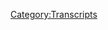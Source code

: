 {{Transcript
    | title         = [[746: The Infowars All-Star Midterm Coverage Spectacular]]
    | caption       = [https://knowledgefight.libsyn.com/746-the-infowars-all-star-midterm-coverage-spectacular Listen to this episode on Libsyn]
    | episodeNumber = [[746: The Infowars All-Star Midterm Coverage Spectacular|746]]
    | length        = 01:43:34
}}

{{MessageBox
    | header     = Warning: Bot Generated Content
    | text       = This transcript was automatically generated by transcription software and likely contains many mistakes and misattributions. Please check the audio for definitive quotes, attribution, and context.
    | image      = N3yvass4myg91.webp
    | imagewidth = 50px
    | id         = warning
}}

{{TranscriptBlock
    | name      = Alex Jones
    | timestamp = 00:00:04.000
    | text      = Red Alert. Red alert. Red alert. Red Alert knowledge five days. damn important wedding knowledge party.com It's time to pray. I have great respect for knowledge like knowledge. I'm sick of them posing as if they're the good guys. Shang V or the bad guy. Knowledge on Dan and Jordan knowledge fight need money? Candy and candy. Candy are stopping Andy and Cam handy in Kansas. Right Andy in Kansas, you're on the airplane for huge fan. I love your word, knowledge by knowledge fight.com.
}}

{{TranscriptBlock
    | name      = Dan
    | timestamp = 00:00:59.000
    | text      = Hey, everybody, welcome back to knowledge, right. I'm Dan. I'm Jordan. We're a couple dudes like to sit around and worship at the altar of saline and talk a little bit about Alex Joe. Indeed
}}

{{TranscriptBlock
    | name      = Jordan
    | timestamp = 00:01:07.000
    | text      = we are Dan Jordan, quick question for you. So what you prayed about today, but
}}

{{TranscriptBlock
    | name      = Dan
    | timestamp = 00:01:12.000
    | text      = my bright spot today Jordan is. So I've been a lover of books. Through my life, I was a avid reader when I was younger. Some of that fell apart a little bit as booze took over.
}}

{{TranscriptBlock
    | name      = Jordan
    | timestamp = 00:01:26.000
    | text      = I think we have very similar trajectories on
}}

{{TranscriptBlock
    | name      = Dan
    | timestamp = 00:01:29.000
    | text      = The Wonder Years of booze. It's hard to read when your eyes are blurry. So some of those after college years might have been a little bit hazy or on that front. Sure. But what I always had a pretty decent collection of books of growing up, I always I like to have like a bookshelf with even if it's just to look at read the books, but it's fun to look at Oh, man. And I realized that I've not done that in the past years. And one of the reasons is because Oh, like eight years ago or so nine years ago, I had a house fire and my house burned down. Yep. And I lost a giant collection of books that I had. And I just kind of felt like after that point, like what's the what's the point of having these physical
}}

{{TranscriptBlock
    | name      = Jordan
    | timestamp = 00:02:15.000
    | text      = short things? So ephemeral? Yeah, it can all be gone in an instant. Yeah.
}}

{{TranscriptBlock
    | name      = Dan
    | timestamp = 00:02:19.000
    | text      = And I guess it's taken that long for me to get back on the horse because I have decided that I'm starting a new library. But it'll be a specifically anti communist literature and Alex Jones adjacent library
}}

{{TranscriptBlock
    | name      = Jordan
    | timestamp = 00:02:32.000
    | text      = when I was a child, I did childish. Exactly. But when I became a man,
}}

{{TranscriptBlock
    | name      = Dan
    | timestamp = 00:02:37.000
    | text      = right, back on the horse of collecting books, right, such and so actually today, just in the mail, I've got my I got my first couple things that I'd ordered. Oh, I know, some copies of the American opinion. Yeah, I'm Birch Society magazines from the 60s. So antiques baby, let's
}}

{{TranscriptBlock
    | name      = Jordan
    | timestamp = 00:02:56.000
    | text      = open it up to a random page. Nope. Too many N word.
}}

{{TranscriptBlock
    | name      = Dan
    | timestamp = 00:02:59.000
    | text      = Why don't you look at that one? Page? 27. Yep. And
}}

{{TranscriptBlock
    | name      = Jordan
    | timestamp = 00:03:07.000
    | text      = thank you, sir.
}}

{{TranscriptBlock
    | name      = Dan
    | timestamp = 00:03:10.000
    | text      = Gary Allen article about the Civil Rights Movement.
}}

{{TranscriptBlock
    | name      = Jordan
    | timestamp = 00:03:13.000
    | text      = Yeah, it's, it uses the words you would expect? Yeah.
}}

{{TranscriptBlock
    | name      = Dan
    | timestamp = 00:03:17.000
    | text      = So yeah, I'm excited to put this together. And also, this is a little bit self serving. But I wanted to put out the message to folks that, you know, if you have any John Birch Society materials that are kicking around your house, and you feel like, Hey, I don't need this, maybe Dan would like it. I guarantee you I would he would, really would. So if you want to contact us. That would be very nice. I would enjoy any contributions to the, the library. Yeah,
}}

{{TranscriptBlock
    | name      = Jordan
    | timestamp = 00:03:42.000
    | text      = if you're just one of those regular old people. And I know you and I have both been there, you know, you're wandering around your house and like, what am I doing with all this anti communist literature from the 1940? Maybe
}}

{{TranscriptBlock
    | name      = Dan
    | timestamp = 00:03:51.000
    | text      = your parents had? Exactly, I don't know. There's, there's all kinds of possibilities. And I think it would go to a good good home. I'd take care of it.
}}

{{TranscriptBlock
    | name      = Jordan
    | timestamp = 00:04:00.000
    | text      = Totally. No. I mean, it's funny that I made the joke because honestly, I think our audience probably does. I mean, yeah, I think our audience is more likely to have this than any other fucking world.
}}

{{TranscriptBlock
    | name      = Dan
    | timestamp = 00:04:10.000
    | text      = So yeah, I will say that the last time I put a call out for something like this is like, you know, old episodes of Alex like maybe these VHS is his public access show, no dice on that. But I think this is a little bit more likely to have somebody who's sitting on something that's slightly
}}

{{TranscriptBlock
    | name      = Jordan
    | timestamp = 00:04:26.000
    | text      = less specific. I think there's more opportunities.
}}

{{TranscriptBlock
    | name      = Dan
    | timestamp = 00:04:30.000
    | text      = So what about you? What's your bread? Oh,
}}

{{TranscriptBlock
    | name      = Jordan
    | timestamp = 00:04:33.000
    | text      = my bright spot, Dan, is that there's a certain fella named Hayao Miyazaki. All right now, he makes some pretty good movies. I don't know if you've ever heard a Studio Ghibli.
}}

{{TranscriptBlock
    | name      = Dan
    | timestamp = 00:04:45.000
    | text      = I don't not that but I've heard his name before. Yeah. Princess Mononoke.
}}

{{TranscriptBlock
    | name      = Jordan
    | timestamp = 00:04:49.000
    | text      = Yeah, Spirited Away. Porco. Rosso. Yep. All right. Oh, wait.
}}

{{TranscriptBlock
    | name      = Jordan
    | timestamp = 00:04:55.000
    | text      = I don't know that one. Porco Rosa is an incredible film. It's maybe my favorite film of all time, the spirited way and print As modern Okay, those are the two
}}

{{TranscriptBlock
    | name      = Jordan
    | timestamp = 00:05:01.000
    | text      = more famous ones. Yeah. But he tweeted out or something. Here's a picture from him of a little statue of grow goo. Or boy, do you know what that means? Man? Wait,
}}

{{TranscriptBlock
    | name      = Dan
    | timestamp = 00:05:15.000
    | text      = here's what I'm thinking. Was this one of these Elon Musk's fake Twitter account things
}}

{{TranscriptBlock
    | name      = Jordan
    | timestamp = 00:05:20.000
    | text      = him? Oh girl goo and he's in the picture. Oh boy. It's the official
}}

{{TranscriptBlock
    | name      = Dan
    | timestamp = 00:05:24.000
    | text      = Studio Ghibli. Wait, wait, wait. So wait, he
}}

{{TranscriptBlock
    | name      = Jordan
    | timestamp = 00:05:26.000
    | text      = is going to make a Star Wars movie. Oh,
}}

{{TranscriptBlock
    | name      = Dan
    | timestamp = 00:05:30.000
    | text      = I thought maybe he was going to be in the Mandalorian next season. No.
}}

{{TranscriptBlock
    | name      = Jordan
    | timestamp = 00:05:33.000
    | text      = Oh, he might do. I don't know if it's a Star Wars movie or whatever. It's gonna be sure Herzog Bing. Oh, that would be fun. That would be fun.
}}

{{TranscriptBlock
    | name      = Dan
    | timestamp = 00:05:43.000
    | text      = Book convention a little bit. Yeah,
}}

{{TranscriptBlock
    | name      = Jordan
    | timestamp = 00:05:44.000
    | text      = I don't think he would do that. He's not that kind of guy. But anyways, the people responsible for maybe five of my top 10 films are making one together. That's going to be incredible.
}}

{{TranscriptBlock
    | name      = Dan
    | timestamp = 00:05:57.000
    | text      = I hope you're not let down. I will know if I can. I will let you enjoy this brightness and excitement without my cynicism. I was only
}}

{{TranscriptBlock
    | name      = Jordan
    | timestamp = 00:06:07.000
    | text      = let down by Studio Ghibli one time. All right. And that's because it's not just me. Izaki. You know, there's another director there who's also an incredible director named Takahata. And he's really, really good, but he makes less magical stuff and more grounded and realism stuff. And we just thought Studio Ghibli was the same. So when I was 19, my friends and I all got together, ordered some pizza and we wanted to watch Grave of the Fireflies. Because in the Studio Ghibli. Sure. Right. That movie is about two children following the firebombing of Tokyo Oh, and it is the status fucking magical. It is the saddest movie anyone had ever watched and I got shocked by it. So yeah.
}}

{{TranscriptBlock
    | name      = Dan
    | timestamp = 00:06:47.000
    | text      = How about this one Studio Ghibli public?
}}

{{TranscriptBlock
    | name      = Jordan
    | timestamp = 00:06:50.000
    | text      = Man, we got to do that.
}}

{{TranscriptBlock
    | name      = Dan
    | timestamp = 00:06:53.000
    | text      = Alright, so anyway, Jordan, we have an episode to go over and this is coming out a little bit late. We're recording this on Friday morning. And one of the reasons for that everybody thought it's the additional half a billion dollars Alex has to pay and punitive damages. So funny. And the Kappa stuff. No, it's not that. Although fun off delightful 1.5 billion almost at this point.
}}

{{TranscriptBlock
    | name      = Jordan
    | timestamp = 00:07:18.000
    | text      = I mean, if I'm if I'm the judge, you know, I am writing that number out. I'm writing the five or the four and then the other four. And then I'm thinking of that time that Alex put a picture of me with flames in my eyes. And then I'm writing six zero.
}}

{{TranscriptBlock
    | name      = Dan
    | timestamp = 00:07:36.000
    | text      = Yeah, it's it's quite an amount. I am interested to see where this goes. But that is not why we needed to delay things right. It's because today we're covering Alex's star studded midterm. Oh, no, it was not star studded all the stars. Oh, the stars were there was a red carpet.
}}

{{TranscriptBlock
    | name      = Jordan
    | timestamp = 00:07:51.000
    | text      = I'm waiting for him to get Chris Pratt. I feel like we're not far away. Man.
}}

{{TranscriptBlock
    | name      = Dan
    | timestamp = 00:07:54.000
    | text      = Today is the day Oh shit. No, of course our Lord was not there. Although it would be interesting to hear the two of them describe what I'm saying. That so bad. Yeah.
}}

{{TranscriptBlock
    | name      = Jordan
    | timestamp = 00:08:04.000
    | text      = How Did This Get Made?
}}

{{TranscriptBlock
    | name      = Dan
    | timestamp = 00:08:06.000
    | text      = No. Today it's a bunch of dorks complaining about the midterms. So we'll we'll enjoy that and watch that go down. But man yeah, they who? It was long, but we're only gonna talk about the beginning of the coverage and then the time that Alex is there, right because Alex checks out and goes home at a certain point and leaves Ali Alexander and Owen Shroyer to host and take call oh man, and then they just replay Alex's show from earlier in the day. He did an interview with David Icke. And who cares? But we'll get down to business on this. But first, let's say hello to somebody who wants I think that's a great idea. So first, them both. Thank you so much. You are now policy wonk.
}}

{{TranscriptBlock
    | name      = Alex Jones
    | timestamp = 00:08:50.000
    | text      = I'm a policy wonk,
}}

{{TranscriptBlock
    | name      = Dan
    | timestamp = 00:08:51.000
    | text      = thank you very much. Thank you Next grim, reefer. Thank you so much. You are now policy. Well, I'm a policy.
}}

{{TranscriptBlock
    | name      = Jordan
    | timestamp = 00:08:56.000
    | text      = Thank you very much.
}}

{{TranscriptBlock
    | name      = Dan
    | timestamp = 00:08:57.000
    | text      = Next Wilford, sniffle pebble gnome artificer of clam Gribble. Pebble, thank you so much. You are now policy wonk.
}}

{{TranscriptBlock
    | name      = Alex Jones
    | timestamp = 00:09:04.000
    | text      = I'm a policy wonk.
}}

{{TranscriptBlock
    | name      = Jordan
    | timestamp = 00:09:05.000
    | text      = Thank you very much,
}}

{{TranscriptBlock
    | name      = Dan
    | timestamp = 00:09:06.000
    | text      = Nick snickerdoodle joining the marathon knowledge fight at mile 25. Thank you so much. You are now policy wonk.
}}

{{TranscriptBlock
    | name      = Alex Jones
    | timestamp = 00:09:12.000
    | text      = I'm a policy wonk,
}}

{{TranscriptBlock
    | name      = Jordan
    | timestamp = 00:09:13.000
    | text      = thank you very much. This
}}

{{TranscriptBlock
    | name      = Dan
    | timestamp = 00:09:14.000
    | text      = one's in all caps. So thank you so much. Do I need your help? Frank, you are now a policy wonk.
}}

{{TranscriptBlock
    | name      = Alex Jones
    | timestamp = 00:09:18.000
    | text      = I'm a policy wonk, thank
}}

{{TranscriptBlock
    | name      = Jordan
    | timestamp = 00:09:19.000
    | text      = you very much.
}}

{{TranscriptBlock
    | name      = Dan
    | timestamp = 00:09:21.000
    | text      = And Miguel orfans. Thank you so much. You are now policy walk.
}}

{{TranscriptBlock
    | name      = Alex Jones
    | timestamp = 00:09:24.000
    | text      = I'm a policy wonk.
}}

{{TranscriptBlock
    | name      = Jordan
    | timestamp = 00:09:25.000
    | text      = Thank you very much.
}}

{{TranscriptBlock
    | name      = Dan
    | timestamp = 00:09:26.000
    | text      = And we got a couple of technocrats in the mix here. So first, Hey, guys, I just woke up from a five month coma. How many mustards are we at? Thank you so much. You are now
}}

{{TranscriptBlock
    | name      = Jordan
    | timestamp = 00:09:38.000
    | text      = rude. That's a good one.
}}

{{TranscriptBlock
    | name      = Jordan
    | timestamp = 00:09:39.000
    | text      = That's a really good one.
}}

{{TranscriptBlock
    | name      = Dan
    | timestamp = 00:09:42.000
    | text      = And thank you so much to to Adam. You're the best brother or Richard could ever ask for but Jordan and I love you very much. Thank you so much. You are now a technocrat.
}}

{{TranscriptBlock
    | name      = Alex Jones
    | timestamp = 00:09:52.000
    | text      = I'm a policy wonk. I have risen above my enemies. I might quit tomorrow actually. Gonna take a little break now. Little brachii for me, and then we're going to come back and I'm going to start the show over. But I'm the devil. I gotta be daring all their Fuck you. Fuck you. I got plenty of words for you. But at the end of the day, Fuck you and your new world order, and fuck the horse she wrote in on and all your shit. Maybe today should have been less broadcast. Maybe I'll just be gone a month, maybe five years. Maybe I'll walk out of here tomorrow, and you never see me again. That's really what I want to do. I never want to come back here again. I apologize to the crew and the listeners yesterday that I was legitimately having breakdowns on air. I'll be better tomorrow.
}}

{{TranscriptBlock
    | name      = Dan
    | timestamp = 00:10:46.000
    | text      = Guess what, Adam? He is not better tomorrow. No, Alex is not better. He sucks. Also marathon coverage? He's not great. Yeah, you
}}

{{TranscriptBlock
    | name      = Jordan
    | timestamp = 00:10:57.000
    | text      = know, I really figured this was the time for him to step up. If he was going to the midterm marathon. here's
}}

{{TranscriptBlock
    | name      = Dan
    | timestamp = 00:11:04.000
    | text      = the here's foundational problem, though. Alex for months has been saying there's gonna be a false flag before the midterm. There is an issue said the Biden was going to be assassinated. That's true. None of this shit happened. So the like midterm coverage. And I mean, we're now on the other side of it. So we know that it was not very eventful, even now as a midterm. There's there's obviously Democrats overperformed or GOP underperform share, however, you want to look at it, maybe both maybe a combination of both, which leads to a smaller GOP victory than would have been expected in a midterm election such as this where the Democrats had won the previous general election. And that's not very exciting.
}}

{{TranscriptBlock
    | name      = Jordan
    | timestamp = 00:11:46.000
    | text      = No, I mean, it does. It did feel like the American electorate gave a resounding keep doing the exact same thing.
}}

{{TranscriptBlock
    | name      = Dan
    | timestamp = 00:11:54.000
    | text      = Yeah, it was a look at things, not things not great. Maybe we're not super satisfied with the way the Democratic Party is operating, but also not pissed off enough that the GOP is gonna gain ground. Yeah, I
}}

{{TranscriptBlock
    | name      = Jordan
    | timestamp = 00:12:09.000
    | text      = think what it really shows is everybody's mad at both parties. Nobody wants anyone to win anymore. But I think
}}

{{TranscriptBlock
    | name      = Dan
    | timestamp = 00:12:16.000
    | text      = the population generally as a whole is more mad at Trump tertia. That world? Yeah. And that's great. I mean, it's a positive sign.
}}

{{TranscriptBlock
    | name      = Jordan
    | timestamp = 00:12:26.000
    | text      = When you get there, at least you got there. It's a positive sign that you're
}}

{{TranscriptBlock
    | name      = Dan
    | timestamp = 00:12:29.000
    | text      = not, you didn't see like an overwhelming cascade of like all of these, like fringe as candidates rising into positions. Now unfortunately, people like Marjorie Taylor Greene did when I know that we talked a little bit about the possibility that she could have a competitive race chair, and it did look like there was some possibilities both in the primary and in the general but, you know, didn't come to pass Democrat underperformed why Andrew was a giant, pro Republican district. Yeah, it's not not the biggest surprise in the world. Certainly unfortunate.
}}

{{TranscriptBlock
    | name      = Jordan
    | timestamp = 00:13:04.000
    | text      = But I do like that our future Speaker of the House can only really screech more than speak. You know,
}}

{{TranscriptBlock
    | name      = Dan
    | timestamp = 00:13:10.000
    | text      = I don't think she's gonna be she's the speaker of the house. She's not gonna be this.
}}

{{TranscriptBlock
    | name      = Jordan
    | timestamp = 00:13:13.000
    | text      = I think so. One of the
}}

{{TranscriptBlock
    | name      = Dan
    | timestamp = 00:13:15.000
    | text      = dynamics that goes sort of unexplored on on Info Wars, is that the lesser the margin of like, like, like, power, you know, the the fewer people they have above 50%, right, the greater the power of people like Marjorie Taylor Greene becomes Yeah. And that dynamic is ignored entirely and enforce analysis, because they don't understand that maybe they do. Maybe they don't certainly, it's not interesting to them. Yeah, that's fair. But that's what's weird. Like Roger Stone has been very clear about this. He said in the past, like, you don't want a giant Republican, right? When you want a small win, and specifically, the people that we know are crazy. We want them to win, because then they'll hold greater amounts of power. But that message seems to have not gotten through to like Alex and Owen.
}}

{{TranscriptBlock
    | name      = Jordan
    | timestamp = 00:14:05.000
    | text      = I mean, the best example of this in maybe history is the Democrats. Were very, very excited to have won the Senate. And then immediately they discovered that they did not do anything even sort of close to that because Joe Manchin has more power than anyone in America.
}}

{{TranscriptBlock
    | name      = Dan
    | timestamp = 00:14:21.000
    | text      = Yeah, yeah. That dynamic is is real. Yeah. So that you know, the fact that Alex has had to like, do this show after screaming for months about like a false flag that never came? Yeah. is unfortunate. And then the second thing is this boring is boring shit.
}}

{{TranscriptBlock
    | name      = Jordan
    | timestamp = 00:14:41.000
    | text      = It was a boring night,
}}

{{TranscriptBlock
    | name      = Dan
    | timestamp = 00:14:42.000
    | text      = but but you'd expect to at least be interesting on Infowars they
}}

{{TranscriptBlock
    | name      = Jordan
    | timestamp = 00:14:45.000
    | text      = wouldn't you would expect them to try there's so
}}

{{TranscriptBlock
    | name      = Dan
    | timestamp = 00:14:47.000
    | text      = much them pretending they're fucking CNN. Oh, ensure you're standing in front of a giant man. Oh,
}}

{{TranscriptBlock
    | name      = Jordan
    | timestamp = 00:14:52.000
    | text      = fuck me. Oh, yeah, you guys are not you are Infowars
}}

{{TranscriptBlock
    | name      = Dan
    | timestamp = 00:14:57.000
    | text      = they've got Owen and Harrison in the oDesk or whatever the second studio where they, Alex will throw it to oh and be like, oh go talk about this county. Oh shit.
}}

{{TranscriptBlock
    | name      = Jordan
    | timestamp = 00:15:07.000
    | text      = If they have a map it should only be of the Confederacy like that's what their map should be of like hey, guess what Jefferson Davis is now the Yeah,
}}

{{TranscriptBlock
    | name      = Dan
    | timestamp = 00:15:15.000
    | text      = or a map of like Hyrule Darren and Dorf has made some strides over here in Hatano village.
}}

{{TranscriptBlock
    | name      = Jordan
    | timestamp = 00:15:25.000
    | text      = What they could have is like a five person you know, you have the five lines, right and you have the little Velcro faces that you attach to that. And then we've got like Soros, we've got Trump we've got all of those people and it's like a horse race to see who's winning the most. You know, I it looks like Soros might have come out on top.
}}

{{TranscriptBlock
    | name      = Dan
    | timestamp = 00:15:45.000
    | text      = I don't know who did but it's not us. Nope. Because here we go. Here is another context drop from today's show.
}}

{{TranscriptBlock
    | name      = Alex Jones
    | timestamp = 00:15:52.000
    | text      = Ollie, you just made some incredible points. This is a political because I'm a smart guy, Alex.
}}

{{TranscriptBlock
    | name      = Dan
    | timestamp = 00:15:57.000
    | text      = Yeah, he's a smart guy. Oh, boy. I would say that Ali Alexander is maybe the star.
}}

{{TranscriptBlock
    | name      = Jordan
    | timestamp = 00:16:05.000
    | text      = Cool. of both this and January 6.
}}

{{TranscriptBlock
    | name      = Dan
    | timestamp = 00:16:11.000
    | text      = He says that like this is the first time in 15 years that he hasn't been involved in like campaigns. And it's probably because of January 6. Yeah, I would assume. But I think that that is part of the desperation that he has. And so he's there the whole time. Oh, no. Yeah, he's just he's, he's the guy anchoring this. This relay race. And
}}

{{TranscriptBlock
    | name      = Jordan
    | timestamp = 00:16:32.000
    | text      = whispering I've got nowhere else to go underneath every
}}

{{TranscriptBlock
    | name      = Dan
    | timestamp = 00:16:35.000
    | text      = Yeah, Tim Poole didn't ask. Yep, yep. Yep. Not interested.
}}

{{TranscriptBlock
    | name      = Jordan
    | timestamp = 00:16:39.000
    | text      = I'm hosed guys.
}}

{{TranscriptBlock
    | name      = Dan
    | timestamp = 00:16:41.000
    | text      = Throw me a bone the other week. Charlie Kirk doesn't want me salutely Not so the other right wing folks who are having the streams. This is about as good as it gets for Alexander at this point. Yikes. So we start off and Alex is not there. Owen and Harrison are hosting the beginning of this cover. And
}}

{{TranscriptBlock
    | name      = Owen Shroyer
    | timestamp = 00:17:04.000
    | text      = we're back live here in Infowars live coverage of the 2022 midterm election. Harrison Smith joins me in studio now. Harrison. I just had a little bit of a belly laugh at this news. I should have waited for air to Well, no, it is time now is the time folks. If you haven't heard this, get ready for a good laugh.
}}

{{TranscriptBlock
    | name      = Harrison Smith
    | timestamp = 00:17:24.000
    | text      = Well, I'm trying to find the exact tweet but the word on the street is our good friends over at the Young Turks are not broadcasting on this all important election night because unfortunately, power is down in Los Angeles. But
}}

{{TranscriptBlock
    | name      = Owen Shroyer
    | timestamp = 00:17:36.000
    | text      = how will we fill our cups with their liberal tears?
}}

{{TranscriptBlock
    | name      = Harrison Smith
    | timestamp = 00:17:40.000
    | text      = I don't know. I it's it's a shame really. I think I think we're the ones that are really suffering from from this because we
}}

{{TranscriptBlock
    | name      = Owen Shroyer
    | timestamp = 00:17:46.000
    | text      = won't no one's being denied we're being parched.
}}

{{TranscriptBlock
    | name      = Dan
    | timestamp = 00:17:49.000
    | text      = They're so excited for the liberal tears that they're gonna get to drink and now they've been deprived them because young turks not on air.
}}

{{TranscriptBlock
    | name      = Jordan
    | timestamp = 00:17:56.000
    | text      = I do love that American politics is absolutely completely devoid of any and all governance. And it's just like, Man, this election is gonna be great because it'll make people feel bad. It's just
}}

{{TranscriptBlock
    | name      = Dan
    | timestamp = 00:18:08.000
    | text      = sadism. Exactly. I want hurt. Yeah, so this is weird. Based on everything about Alex's world building and the narratives he's been selling for months. A power outage in the second largest city on in the US on election night would probably be caused for like this is a false flag kind of. Yeah, I'm willing to bet if it happened in an area that wasn't heavily blue and these ding dongs knew that they had no chance of winning. This would be reported as proof of election fraud. Instead of some lighthearted news that touching on to mock the Young Turks share their reporting on a tweet the Young Turks posted that said quote, slight delay with the start of Young Turks tonight. We'll tweet out here once the show is live. We're experiencing a power outage but the team is on it so we can deliver you the progressive perspective on midterms 2022. This was at 5:19pm Central. They plan to go live at five and they were up in broadcasting by around six Techstop happens as the crew of Infowars can clearly yes. And also by the way this we just listened to from Harrison. Yeah. Oh, and is after six. So we're probably already live. God damn them. There doesn't seem to have been a broad power outage in LA that night. It was probably really local to their studio, maybe even just their building. It might have been some other tech issue that they were calling a power outage is shorthand to who knows. Anyway, they did do their show. There weren't a ton of liberal tears for Owen and Harrison to mock but Matt Gaetz did show up to do a painful interview where he tried to minimize his sexual assault allegations by saying that more people had accused Biden than him which is a good dodge.
}}

{{TranscriptBlock
    | name      = Jordan
    | timestamp = 00:19:39.000
    | text      = I don't know how that's a human response right from a human being
}}

{{TranscriptBlock
    | name      = Dan
    | timestamp = 00:19:45.000
    | text      = murdered less people than that guy. Yes, that's what he sadly a murderer.
}}

{{TranscriptBlock
    | name      = Jordan
    | timestamp = 00:19:49.000
    | text      = I don't understand. Cool.
}}

{{TranscriptBlock
    | name      = Dan
    | timestamp = 00:19:51.000
    | text      = So you see here this glee that Owen and Harrison are putting out because they're convinced they're about to get ahead of their favorite drug, which is seeing people they don't like in pain. and it comes out really vividly every election. And I do have to make it clear that this isn't just some kind of joy in seeing that you have defeated your opponent in sadism. It's political sadism. It's disgusting. Yep. So Owen is a guy. Full stop.
}}

{{TranscriptBlock
    | name      = Jordan
    | timestamp = 00:20:16.000
    | text      = That's true.
}}

{{TranscriptBlock
    | name      = Dan
    | timestamp = 00:20:17.000
    | text      = But if you want to describe him, he's a guy who likes to be thorough with his investigation.
}}

{{TranscriptBlock
    | name      = Jordan
    | timestamp = 00:20:22.000
    | text      = What manner?
}}

{{TranscriptBlock
    | name      = Dan
    | timestamp = 00:20:22.000
    | text      = Well, he's not the kind of person who will take other people's words for things. He goes out and does his own exit polling.
}}

{{TranscriptBlock
    | name      = Jordan
    | timestamp = 00:20:29.000
    | text      = I don't know. I feel like we have him saying under oath that he's a puppet. No,
}}

{{TranscriptBlock
    | name      = Dan
    | timestamp = 00:20:32.000
    | text      = no, no, no puppet here.
}}

{{TranscriptBlock
    | name      = Jordan
    | timestamp = 00:20:33.000
    | text      = I think he's above Owen
}}

{{TranscriptBlock
    | name      = Dan
    | timestamp = 00:20:35.000
    | text      = is an exit polar now he's a puppet. So
}}

{{TranscriptBlock
    | name      = Owen Shroyer
    | timestamp = 00:20:38.000
    | text      = I'm curious. Did you vote today? Yes. What was your experience? Like?
}}

{{TranscriptBlock
    | name      = Harrison Smith
    | timestamp = 00:20:43.000
    | text      = 45 minutes waiting in line, it went pretty smoothly.
}}

{{TranscriptBlock
    | name      = Owen Shroyer
    | timestamp = 00:20:46.000
    | text      = You're in a more conservative area. Right?
}}

{{TranscriptBlock
    | name      = Harrison Smith
    | timestamp = 00:20:48.000
    | text      = Not according to the people I was standing in line with or not from their physical appearance.
}}

{{TranscriptBlock
    | name      = Owen Shroyer
    | timestamp = 00:20:54.000
    | text      = Sorry, what's the very end? You probably went after? You got all fair this morning? Yeah, I
}}

{{TranscriptBlock
    | name      = Harrison Smith
    | timestamp = 00:20:58.000
    | text      = went around noon. Okay. I went bad. Yeah, I
}}

{{TranscriptBlock
    | name      = Owen Shroyer
    | timestamp = 00:21:00.000
    | text      = asked because I went first thing in the morning, and I got in within 20 minutes, it may have even been less really painless experience. And so I had so much free time, I was expecting it to take an hour or maybe even two. So I had a bunch of free time I figured out let me drive around and look at all the rest of the polling locations. I may or may not have made it to yours. I think you might be just south, technically, of the areas I went to where you would vote in my district. I think you might be in a different district. But I was amazed at the low voter turnout, I was amazed. Mostly these are Democrat areas with the low voter turnout, it seemed like lines barely out the door. And the only places where I saw long lines were when I got over to the west side of town, which are traditionally more conservative Republican areas where it did look like lines of 100 200 300 people out the door, but I didn't see any of that in the Democrat areas.
}}

{{TranscriptBlock
    | name      = Dan
    | timestamp = 00:21:52.000
    | text      = And the Democrats aren't voting Republicans are all out in full force. I
}}

{{TranscriptBlock
    | name      = Jordan
    | timestamp = 00:21:55.000
    | text      = don't know what to tell you.
}}

{{TranscriptBlock
    | name      = Dan
    | timestamp = 00:21:57.000
    | text      = This is scientific. I only drove around and he saw stuff.
}}

{{TranscriptBlock
    | name      = Jordan
    | timestamp = 00:22:00.000
    | text      = I mean, I just that's so that's so convinced
}}

{{TranscriptBlock
    | name      = Dan
    | timestamp = 00:22:03.000
    | text      = that he's right. And Harrison can look at somebody and tell how they're gonna vote. That's
}}

{{TranscriptBlock
    | name      = Jordan
    | timestamp = 00:22:07.000
    | text      = it. They look Democrat. Yeah. You know what, what's good for the future is whenever fascists identify people based on looks, and then classify them based on Well, we know that Alex can see demons and people see them, we can look at them. Yeah, this is an issue of our future. Future historians will say that they were not demons.
}}

{{TranscriptBlock
    | name      = Dan
    | timestamp = 00:22:28.000
    | text      = Yes. So they take some calls before Alex shows up, and they get a guy from Oklahoma. It's the place to be that's where the wind goes rushing through the plane. That's what we do. Also, it's a place where election fraud is, oh, no,
}}

{{TranscriptBlock
    | name      = Owen Shroyer
    | timestamp = 00:22:42.000
    | text      = I want to take a quick call bill in Oklahoma bill, you're on Info Wars, midterm election night coverage, go ahead.
}}

{{TranscriptBlock
    | name      = Caller 1 (746)
    | timestamp = 00:22:53.000
    | text      = Air Stan, if you are receiving this transmission, we are there resist and just wanted to call and say I'm in Oklahoma. And I recorded two videos today of my experience at the bowl. And I voted at 730 this morning. And the machines were already messing up. And I got it on video, the woman talking about some machines in my town have been messing up through early voting and everything. And the video also so the woman talking about well, you could just put your ballot in this drop box, and I'll hand seen a blader. And I was like, that's kind of odd, you know, so I went back. And it the machines are still messing up and I'm recording another video of the port, poll worker editing the woman's ballot. And she's like, Yeah, I can nullify ballots or change them and blah, blah, blah. And this is in Oklahoma.
}}

{{TranscriptBlock
    | name      = Harrison Smith
    | timestamp = 00:24:00.000
    | text      = Are you putting these videos out anywhere? Do you have a Twitter account or something?
}}

{{TranscriptBlock
    | name      = Caller 1 (746)
    | timestamp = 00:24:04.000
    | text      = Yes, yeah. Look, I don't do social media, I just watch news. So my counts don't have a lot of activity. But if you want to look up the videos, my rumble account is W dirt, e i r k s
}}

{{TranscriptBlock
    | name      = Dan
    | timestamp = 00:24:21.000
    | text      = one. So it took a while to find this guy's account because he doesn't articulate his letters very well. Right. But eventually I got it. And I watched the two videos he posted and I find myself unconvinced of anything other than it was a humid day in Oklahoma, which is part of what the poll worker told him was the cause of the tabulation machines being down. Yeah, and I'm not even sure if I trust her expertise on it being the reason but who knows. Yeah, he has one video that's zero. And then the second video is where a poll worker is explaining to him that if a ballot goes through the reader and there's an error, the voter can nullify that ballot and fill out a new one but they have to sign off on that process. The voter has to decide that Right, the error that's most often picked up appears to be over voting where the machine doesn't read which candidate the voter picked in a certain race. The poll worker has the ability to override this with the voters consent, and the machine will then count all the other votes cast. But in that race, no vote will be tabulated. And again, this is something that the voter has to sign off on, right. This is a video of a very kind and patient lady explaining to this caller how they deal with the tech at polling place. To his credit, he doesn't act like an Infowars caller at the polling place. And he's very polite, but he's also secretly recording these people for the purpose of accusing them of voter fraud on a national radio show. So he's still kind of a piece of shit.
}}

{{TranscriptBlock
    | name      = Jordan
    | timestamp = 00:25:38.000
    | text      = I mean, it's lying and subterfuge. Yeah, so
}}

{{TranscriptBlock
    | name      = Dan
    | timestamp = 00:25:40.000
    | text      = there's that also, Oklahoma isn't almost comically Republican state and all of the elections he could possibly think these folks are trying to steal. We're very safe GOP wins. There wasn't a voter fraud conspiracy, but if there was one, it would not involve Oklahoma. No, I can guarantee that. Yeah. You know how many ballots you'd have to fucking fraud make to have suspicious it would be if somebody like a Democrat won some big race in Oklahoma. You
}}

{{TranscriptBlock
    | name      = Jordan
    | timestamp = 00:26:06.000
    | text      = have to move everybody from fucking northern Central Illinois to Oklahoma. At once.
}}

{{TranscriptBlock
    | name      = Dan
    | timestamp = 00:26:14.000
    | text      = Yeah, yeah. It's it's ridiculous. Yeah. So anyway, in the humidity, according to this poll worker, okay. Which might actually be another conspiracy.
}}

{{TranscriptBlock
    | name      = Caller 1 (746)
    | timestamp = 00:26:22.000
    | text      = Yeah, shenanigans.
}}

{{TranscriptBlock
    | name      = Owen Shroyer
    | timestamp = 00:26:25.000
    | text      = I mean, do I have to pull shenanigans? The humidity numbers on my AccuWeather deal here? I mean, is that how ridiculous? I mean, I was, I was prepared to cover all the numbers with the voting results coming in. I didn't know I had to pull up, you know, dewpoints and humidity numbers here.
}}

{{TranscriptBlock
    | name      = Caller 1 (746)
    | timestamp = 00:26:42.000
    | text      = Well, this morning,
}}

{{TranscriptBlock
    | name      = Owen Shroyer
    | timestamp = 00:26:43.000
    | text      = I guess that's what we got to do now, though. We got to have all the different things measured now. That's
}}

{{TranscriptBlock
    | name      = Caller 1 (746)
    | timestamp = 00:26:49.000
    | text      = one that's great credit. Dewpoint. This morning in my town, where I live, that was tiny. Right? But that's because you mentioned earlier this cloud seeding and stuff. Yes. of Chinese weather. Yeah, it hasn't been this cloudy all year until last night.
}}

{{TranscriptBlock
    | name      = Owen Shroyer
    | timestamp = 00:27:08.000
    | text      = Well, you know, I'm being facetious. I don't know if they were cloud seeding last night. They have been doing some of that lately, but it was I was trying, I was hoping to see the blood moon eclipse but pretty much didn't see anything after, after about midnight. So Owens
}}

{{TranscriptBlock
    | name      = Dan
    | timestamp = 00:27:21.000
    | text      = being facetious, but this color is not
}}

{{TranscriptBlock
    | name      = Jordan
    | timestamp = 00:27:23.000
    | text      = I if I understand correctly, this caller believes that there are weather weapons that were deployed specifically in his area to raise the dew point, thereby causing voting machine error,
}}

{{TranscriptBlock
    | name      = Dan
    | timestamp = 00:27:36.000
    | text      = so that the GOP could win everything. I'm very
}}

{{TranscriptBlock
    | name      = Jordan
    | timestamp = 00:27:40.000
    | text      = confused as to how it ends, but Okay, okay.
}}

{{TranscriptBlock
    | name      = Dan
    | timestamp = 00:27:45.000
    | text      = But this is the level of discourse we're seeing here on the
}}

{{TranscriptBlock
    | name      = Jordan
    | timestamp = 00:27:49.000
    | text      = midterm coverage. I think, I think, you know, we all we've all known about how damaging it is to the voting system and all of this stuff to claim that there's so much float voter fraud. We know all of this, but one thing we don't take into account is just how much time they have wasted of people who have good faith. Like he's like, I'm going to their politely. I don't think he has good faith. Well, no, I mean, like he's he has good faith in terms of investigating the thing that they've told him is the problem. He not woke up the dewpoint Yeah, exactly. He doesn't have good faith in communicating the vote no, no, but here's why
}}

{{TranscriptBlock
    | name      = Dan
    | timestamp = 00:28:25.000
    | text      = I still say he has bad faith is because he looked up the dew point and then came up with a conspiracy explanation for why the
}}

{{TranscriptBlock
    | name      = Jordan
    | timestamp = 00:28:32.000
    | text      = dew point was high. That really is crazy. You know, it's that one's not going to find
}}

{{TranscriptBlock
    | name      = Dan
    | timestamp = 00:28:36.000
    | text      = a conspiracy, no matter what piece of information and you end up fighting like the person at the pool, her explanation of the like, the humidity causes the machines to act up a little better, and makes the paper softer or whatever, right? If he was investigating that he would have found the dewpoint but then his next step would have been seeing if the machines actually are affected by humidity or if there is something there right. You wouldn't then go to baseless nonsense about Chinese weather weapons making it humid.
}}

{{TranscriptBlock
    | name      = Jordan
    | timestamp = 00:29:07.000
    | text      = How would you not go immediately to that and that was my first thought
}}

{{TranscriptBlock
    | name      = Dan
    | timestamp = 00:29:11.000
    | text      = now. You might have more in common with old bill.
}}

{{TranscriptBlock
    | name      = Jordan
    | timestamp = 00:29:14.000
    | text      = What was the dew point today in Illinois? I don't know it got a lot colder.
}}

{{TranscriptBlock
    | name      = Dan
    | timestamp = 00:29:19.000
    | text      = Sure. Weather weapons
}}

{{TranscriptBlock
    | name      = Jordan
    | timestamp = 00:29:20.000
    | text      = boom. How does that look related to the idea but that's what happened.
}}

{{TranscriptBlock
    | name      = Dan
    | timestamp = 00:29:24.000
    | text      = So like I said, this is an all star star studded affair. Oh my God pulling out the big guns are we gonna see the Nuge The dude is not in play.
}}

{{TranscriptBlock
    | name      = Owen Shroyer
    | timestamp = 00:29:36.000
    | text      = All right, we've got Laura Loomer on the line with us. We've got Harrison in studio Owen Shroyer here with you. And Alex Jones will be joining us probably around the seven o'clock Central hour with other great guests, Steve Bannon and more will start to get the numbers in. I'll be going to the big board as well. Again, folks, the numbers coming in for Warnock in the Atlanta Tri County area. I think it's what we expect acted to happen there in Georgia. We're going to be monitoring that closely. But I think it's going to be a walk in Florida. I don't think the Democrats are going to tamper too much this go around. Unfortunately, they like to try to keep Laura Loomer out of being involved in Congress with all the cheating they do there. But I think they're going to sit this one out. I think they're gonna let DeSantis win big I think why it was gonna win big. Laura Loomer joins us now though. Laura, what's the vibe in Florida? Well, it's great to be here with you guys tonight on this exciting election day.
}}

{{TranscriptBlock
    | name      = Dan
    | timestamp = 00:30:31.000
    | text      = We've got Laura Luber on the ground when you want incisive, insightful reporting from the ground. You pull out all the stops and you get yourself one of the marquee reporters somebody who has never spent months trying to cover the Las Vegas shooting as a conspiracy. And embarrass herself was someone who has never handcuffed herself to the door of Twitter because she got kicked off Twitter and forgot to handcuff herself to the other door.
}}

{{TranscriptBlock
    | name      = Jordan
    | timestamp = 00:31:06.000
    | text      = That's about as embarrassing as it could possibly get
}}

{{TranscriptBlock
    | name      = Dan
    | timestamp = 00:31:09.000
    | text      = that person as you're on the scene reporter Laura fucking Loomer Jesus,
}}

{{TranscriptBlock
    | name      = Jordan
    | timestamp = 00:31:14.000
    | text      = you know, you just got to get the loom. You know, she weaves it together the way you need her to all right.
}}

{{TranscriptBlock
    | name      = Dan
    | timestamp = 00:31:20.000
    | text      = I mean, I get it. There aren't other options. There were a lot of writing streams that night, you know, Charlie Kirk Bannon. Crowder did him. So there were there was a there were a lot of people who were probably already booked places, right. Roger Stone is supposed to be on here. And I don't think he even shows up. He was over with the lindo. Oh my god over on Frank speech. He
}}

{{TranscriptBlock
    | name      = Jordan
    | timestamp = 00:31:47.000
    | text      = had more money on getting more money from that lend out any money. That's what the that's the money he needs. He needs any money. He will take any money.
}}

{{TranscriptBlock
    | name      = Dan
    | timestamp = 00:31:56.000
    | text      = Yeah. So you go with Laura Loomer, Ali Alexander. Steve Bannon, allegedly? We'll see how that plays out. And then Alex, not even there for the first hour now, boy, but he does show up. And I got to say I think Alex has a little bit of low energy when he shows up.
}}

{{TranscriptBlock
    | name      = Jordan
    | timestamp = 00:32:12.000
    | text      = Oh, yeah. Oh, yeah.
}}

{{TranscriptBlock
    | name      = Alex Jones
    | timestamp = 00:32:14.000
    | text      = It's all the same in every key battleground every other country. Really seven. shutdowns and stuff ballots. Infowars. tomorrow's news today. That's what you've got.
}}

{{TranscriptBlock
    | name      = Dan
    | timestamp = 00:32:32.000
    | text      = He doesn't demonstrate any of those things. Either the machines breaking down or stuffed ballots. He doesn't. He just says that that's happening. There aren't examples of it. He doesn't prove any of this. It's just taken as gospel. You just say and it is true. Yeah. It's wild. Yeah.
}}

{{TranscriptBlock
    | name      = Jordan
    | timestamp = 00:32:48.000
    | text      = The problem for him, though, is that all of his good stuff happens before the midterms. It's not the actual elections for him. You know, he doesn't it's not the who wins or loses. That's interesting on Infowars. It's what they're going to do to stop it. It's
}}

{{TranscriptBlock
    | name      = Dan
    | timestamp = 00:33:01.000
    | text      = the Schroeder's midterm. Absolutely. Once it happens, it's kind of a letdown.
}}

{{TranscriptBlock
    | name      = Jordan
    | timestamp = 00:33:05.000
    | text      = Oh, they stuffed the ballot boxes like we knew they were going to your
}}

{{TranscriptBlock
    | name      = Dan
    | timestamp = 00:33:09.000
    | text      = your arguments are already pre loaded. Like your coverage is kind of predetermined.
}}

{{TranscriptBlock
    | name      = Jordan
    | timestamp = 00:33:14.000
    | text      = They're the same arguments from 2020. They're the same arguments from 2018. They're the same arguments from 26 that we've been here. You think they steal elections? Because you're losers? I get it.
}}

{{TranscriptBlock
    | name      = Dan
    | timestamp = 00:33:23.000
    | text      = Yeah. So Oh, and did a little bit of his own little grassroots exit polling. Oh, no. And guess what? So did Alex and they're confirming each other's results.
}}

{{TranscriptBlock
    | name      = Alex Jones
    | timestamp = 00:33:34.000
    | text      = All right. What we know is this. And I don't just go off the polls and the numbers, the grassroots stuff I see. I went home and took my wife and daughter out to dinner, got mobbed at a restaurant by listeners very race, color and creed. Nothing but love was mobbed. Like I was Elvis Presley, not bragging Sam, some powerful guy, but they see me as the black sheep the rebel, nothing but love and liberal Austin, Texas, then it takes me from my house about 20 minutes to get to the office took me 15 minutes because of the mass of traffic. Oh, and I forgot before that. This afternoon, I went to vote, stood in line, or 45 minutes as well. I've never stood in line five minutes. And almost everybody I talked to was voting Republican and a few were voting libertarian. Very few were voting Democrat. That's in leftist. Austin, Texas. And I mean, even ABC News and others tried to go to places like Miami that are 60 plus percent Democrat, couldn't find anybody in exit polls that voted Democrat. This is a total political bloodbath. This is a total political realignment.
}}

{{TranscriptBlock
    | name      = Dan
    | timestamp = 00:34:50.000
    | text      = Oh, so that's where we're at. It's seven. Yeah, certainly Alex is riding high on these expectations of a political bloodbath. Oh
}}

{{TranscriptBlock
    | name      = Jordan
    | timestamp = 00:34:58.000
    | text      = boy. Oh, that's not gonna be good.
}}

{{TranscriptBlock
    | name      = Dan
    | timestamp = 00:35:01.000
    | text      = But, you know, I don't want to get anyone's hopes up. It doesn't lead to like a freakout or anything. It's just sort of a coasting downward. And like Ali Alexander is, if nothing else, a self styled political analyst, sure. He thinks he knows everything about these district, of course, and all of this. And so when he is on the show, he's talking numbers. He's talking like he knows candidates names. Yeah. So it's a facsimile of actual election coverage and genetic bores the shit out of that? Of
}}

{{TranscriptBlock
    | name      = Jordan
    | timestamp = 00:35:31.000
    | text      = course it does. He doesn't watch the election coverage. No, why would he care?
}}

{{TranscriptBlock
    | name      = Dan
    | timestamp = 00:35:35.000
    | text      = It's so interesting. Like to see this just like, Ah, this is a an attempt to be like a actual news outlet. And Alex is, he might as well be.
}}

{{TranscriptBlock
    | name      = Jordan
    | timestamp = 00:35:45.000
    | text      = I mean, when does does 30,000 mail in ballots were just officially counted. And the exit polling suggests that almost 60% of them what Democrat? How exciting was that? Well,
}}

{{TranscriptBlock
    | name      = Dan
    | timestamp = 00:35:58.000
    | text      = it's demons. See, that's better. Yeah, that's where Alex wants to be. That's where I want to be honestly. So Oh, and is it the analysis desk? He's over by the big map? And I got they even did Oh, yeah. So here is Owens first attempt at being a big boy. Election journal. Okay. And man, he sucks at this. All right. Let's go
}}

{{TranscriptBlock
    | name      = Owen Shroyer
    | timestamp = 00:36:17.000
    | text      = down to Pennsylvania to that Senate race. Both races are looking really bad actually, with the early returns. Fetterman is in control now, but this is ridiculous. Alex, these are obviously early numbers. But go ahead and look at what's happening in Philadelphia County. We know what goes on in Philadelphia County 92% 92%. For Fetterman you never see a number like that, with so many votes. We're not talking about a small county in Oklahoma or Texas where there's Hey, you know,
}}

{{TranscriptBlock
    | name      = Alex Jones
    | timestamp = 00:36:47.000
    | text      = and I want you to elaborate on this. We're gonna go to break come back with Alexandria get Arizona's take on this, but I'm seeing massive red wave just in the numbers we're seeing. We are seeing key districts shutting down and Republican areas to try to block the vote. We know that's the strategy and the maylands What but what are you looking at the full spectrum saying are you saying this like with Bolsonaro in Brazil, now you can pronounce it correctly? Arias they are clearly stuffing it and and going against what the poll numbers show? I mean, what are you saying Are you saying the Republicans may not take the House and Senate tonight?
}}

{{TranscriptBlock
    | name      = Owen Shroyer
    | timestamp = 00:37:22.000
    | text      = It's gonna be a lot harder for the Democrats to steal the house because you have all these different smaller districts where they can't do ballot stuffing. But what they do what you were just alluding to Alex, is they can stuff in Philadelphia.
}}

{{TranscriptBlock
    | name      = Dan
    | timestamp = 00:37:36.000
    | text      = So this is the kind of thing you hear when you have an idiot like oh, and at the voting analysis desk. He's a person who has absolutely no interest in or knowledge about historical voting patterns, so he couldn't even credibly say whether or not Fetterman getting over 90% of the vote in Philadelphia County is in line with past election right. In reality, Philadelphia County contains two congressional districts Pennsylvania's second and third districts. The second district is a Democrat plus 25 district and went 72.9% to Clinton and 24.9% to Trump in 2016. And the spread was even wider for Obama Romney in 2012. However, the third district is Democrat plus 41. District. That's a big plus, and neither Romney nor Trump even got over 10% of the vote there. Pennsylvania's Third District is one of the most democratic voting districts in the country in cooks partisan index, their latest analysis, they were only behind Maryland's fourth, which is just outside DC, and California is 12, which includes Oakland and Berkeley, right. Pennsylvania's third is a more strongly Democrat area than San Francisco, Chicago, and pretty much all of LA and New York, right. Oh, and doesn't know these things. And he doesn't know that seeing early returns, like the ones he's talking about should be totally expected. Because he's stupid and uninformed. He takes his very normal phenomenon and translates it into a conspiracy. Also, Fetterman didn't end up with that high of a share of the votes in Philadelphia County. As of the time that I was preparing this, his win was only at about 82.1%, which actually represents an over performance there by Dr. Oz. Notice how I'm commenting on how oz got more votes than one might have expected but somehow I'm not implying that that's a result of a nefarious conspiracy.
}}

{{TranscriptBlock
    | name      = Jordan
    | timestamp = 00:39:19.000
    | text      = Crazy. Yeah. I wish that we had this on MSNBC, just just somebody who's completely uninformed. What everybody's everybody else is very aware of what's going on and this person just shows up and they're like, oh, a Republican is winning and Oklahoma bullshit. They're stealing it from us. These liars
}}

{{TranscriptBlock
    | name      = Dan
    | timestamp = 00:39:40.000
    | text      = What's this? They split Dakota into North and South. This is this is this is a plot what
}}

{{TranscriptBlock
    | name      = Jordan
    | timestamp = 00:39:47.000
    | text      = happened? Did they did they have a war? Why did they split? They split
}}

{{TranscriptBlock
    | name      = Dan
    | timestamp = 00:39:50.000
    | text      = the state to two just to get more representatives
}}

{{TranscriptBlock
    | name      = Jordan
    | timestamp = 00:39:55.000
    | text      = still have a border dispute? Something is up it can South Dakotans go into North Dakota or is it like, Is it like the Northern Irish wall? Is that what we're dealing with here?
}}

{{TranscriptBlock
    | name      = Dan
    | timestamp = 00:40:04.000
    | text      = So Owen has no idea what he's talking about as it relates to Philadelphia County. Because of that, it becomes a focal point of all of his coverage throughout the entire night, of course, and in order to facilitate that he just has to make shit up.
}}

{{TranscriptBlock
    | name      = Owen Shroyer
    | timestamp = 00:40:17.000
    | text      = And you can look at Philadelphia County, obviously, Philadelphia, and normally you're looking whether it was Hillary Clinton or Joe Biden, you're looking at about a 60 to 70%, maybe clip in there. 70 at the highest 60 probably the average that was in 2016, presidential 2020 presidential, you're talking about a 90% clip in Philadelphia County, and then guys give me Allegheny County and Pittsburgh really quick, so I can look at that. Oh, I'm
}}

{{TranscriptBlock
    | name      = Dan
    | timestamp = 00:40:43.000
    | text      = just making shit up like he's lying to the audience because he wants to pretend he's just like the adults on the news channel actually read up on these things. Oh, when knows facts and trends, but they're just made up. Philadelphia County went for Biden at 1.4% to Trump 17.9. The Senate race results are exactly in line with what you would expect there from past historical patterns. But Owens invested in constructing a voter fraud narrative that he's willing is willing to make shit up to strengthen his claim. So that's how desperate he has to create his false reality to overlay real reality right?
}}

{{TranscriptBlock
    | name      = Jordan
    | timestamp = 00:41:17.000
    | text      = There aren't even details to fudge. He has to just make them up just whole cloth just
}}

{{TranscriptBlock
    | name      = Dan
    | timestamp = 00:41:21.000
    | text      = like fuck it. Yeah. 60% is the most Has he ever totally Oh, this is so out of line with historical pattern
}}

{{TranscriptBlock
    | name      = Jordan
    | timestamp = 00:41:28.000
    | text      = based on all the stuff that I have read, which is none
}}

{{TranscriptBlock
    | name      = Dan
    | timestamp = 00:41:30.000
    | text      = nothing, nothing. It's stuff I think about Yeah, it's not it's stuff that I'd be doing research in my mind
}}

{{TranscriptBlock
    | name      = Jordan
    | timestamp = 00:41:36.000
    | text      = about it in the past. So that means in the intervening time period, I must have researched it. Clearly.
}}

{{TranscriptBlock
    | name      = Dan
    | timestamp = 00:41:43.000
    | text      = You know, that's basically like what Alex says in these depositions? That's like, I wouldn't just say that. I wouldn't. I must have said that based on some
}}

{{TranscriptBlock
    | name      = Jordan
    | timestamp = 00:41:48.000
    | text      = obviously. Why would I just make something up? That seems absurd, sir.
}}

{{TranscriptBlock
    | name      = Dan
    | timestamp = 00:41:53.000
    | text      = So alley shows up Ohio, the Alexander in the house,
}}

{{TranscriptBlock
    | name      = Alex Jones
    | timestamp = 00:41:58.000
    | text      = shot down with this right until the wee hours is a great political analyst and the head honcho ever stopped the steel that Trump's promoting today, and crushed the communist stop, steal. Give us your view on the anomalies, the numbers, you're seeing what your analysis is right now. It's too early to tell. But Ali Alexander, thanks for being here.
}}

{{TranscriptBlock
    | name      = Ali Alexander
    | timestamp = 00:42:18.000
    | text      = Yeah, thanks for having me. Alex. I think that tonight is gonna be an all star cast. I'm really excited to be here on Infowars. And I think that we're gonna be able to call races before the rest of them all star cast.
}}

{{TranscriptBlock
    | name      = Jordan
    | timestamp = 00:42:29.000
    | text      = I think we're gonna be Yeah, we make things up in line all the time. Of course, we're gonna be able to call races
}}

{{TranscriptBlock
    | name      = Dan
    | timestamp = 00:42:33.000
    | text      = before everyone else is I don't know exactly if they're before anyone else. But they do they have a couple of things that are accurate. Like, one was the ally believed that Georgia, the Warnock, Herschel Walker race was going to come down to a runoff. And I don't know if that was before other outlets. were speculating on that, but he may have been before other people knows. Anyway, it's really fun how this election livestream includes two of the three people who made that bullshit documentary where they went to mini Minnesota to accuse Ilhan Omar of being married to her brother, Laura Loomer and Ally Alexandria reunite and I'm sure Jacob wall would have been there if he wasn't laying low after pleading guilty to a voter intimidation election fraud scheme lately,
}}

{{TranscriptBlock
    | name      = Jordan
    | timestamp = 00:43:14.000
    | text      = just recently, yeah, sitting this one out is probably his best move.
}}

{{TranscriptBlock
    | name      = Dan
    | timestamp = 00:43:17.000
    | text      = Yeah, he owes a lot of money to the courts. Also fun fact, that documentary where they went to Minnesota and accused Ilhan Omar of being married to her brother. That documentary was produced by the website culture with three T's which Ali was heavily involved in. That site was owned by John Eisenman, who coincidentally was a producer of the bullshit documentary Alex's war which was definitely just a fair down the middle slice of life character study about an interesting guy
}}

{{TranscriptBlock
    | name      = Jordan
    | timestamp = 00:43:41.000
    | text      = that's what Greenwald said.
}}

{{TranscriptBlock
    | name      = Dan
    | timestamp = 00:43:44.000
    | text      = What a bunch of dorks Yep. Anyway. Oh, and rambling, talking shit. And then something a little chaotic happens.
}}

{{TranscriptBlock
    | name      = Owen Shroyer
    | timestamp = 00:43:53.000
    | text      = And I want to know not just from Alex and Holly what they think about this new breed of Republican but but Ollie quickly, what do you see going on with Pennsylvania now? Mehmet Oz has a large
}}

{{TranscriptBlock
    | name      = Alex Jones
    | timestamp = 00:44:05.000
    | text      = I gotta cut in. I got to cut him. We come right back to you. And Ali Alexander. Here in about 15 minutes. We're gonna simulcast right now with Steve Bannon, his live coverage of the election. Let's go ahead and take his feet until he introduces me to his show. Here we go.
}}

{{TranscriptBlock
    | name      = Steve Bannon
    | timestamp = 00:44:19.000
    | text      = Now, a five point lead and it shows you how great a candidate Vega was. She's pure Maga, right. Law enforcement have a ton of Karen, I want you to weigh in on the second congressional district in Virginia.
}}

{{TranscriptBlock
    | name      = Dan
    | timestamp = 00:44:32.000
    | text      = Oh, yeah. Cut Oh, and off so we can just listen to them not be ready to have you on Alex. Yikes. Where are your producers? Man? So Steve Bannon is not going to be on the show. No, they're going to have Alex interviewed on Bannon show and they're just gonna play that as if Bannon was on. Yeah, very different. Yeah. But yeah, they're not really in a rush to have Alex ah,
}}

{{TranscriptBlock
    | name      = Steve Bannon
    | timestamp = 00:44:52.000
    | text      = that sounds right. But 65% of the voted Democrat Lauria, a member of the January 6 committee is down 5544
}}

{{TranscriptBlock
    | name      = Steve Bannon
    | timestamp = 00:45:00.000
    | text      = because what happens when you focus on an issue that the American people don't care about? Tell us about that first justice. I'm gonna go to in a second but this is key.
}}

{{TranscriptBlock
    | name      = Dan
    | timestamp = 00:45:07.000
    | text      = No rush to get to Alex. Just kill them time. Yep, we'll get to but a minute but first tell us about this race. Do
}}

{{TranscriptBlock
    | name      = Jordan
    | timestamp = 00:45:13.000
    | text      = they know that Alex is what they have to know Alex is waiting and broadcasting on his show?
}}

{{TranscriptBlock
    | name      = Dan
    | timestamp = 00:45:18.000
    | text      = Yeah. And actually they're trying to go to him, but Alex's feed is fucked up. You could?
}}

{{TranscriptBlock
    | name      = Steve Bannon
    | timestamp = 00:45:23.000
    | text      = Oh, the irony. The irony. Yeah, listen to this. Okay, this is why we did the call opener on the warmer Hey, John's team. Is Denver control. Can you guys send audio or something? No, it's MSM, Mrs. coddled. That didn't have a chance. You know that.
}}

{{TranscriptBlock
    | name      = Dan
    | timestamp = 00:45:45.000
    | text      = She'd be mad at the crew. This is not good boy.
}}

{{TranscriptBlock
    | name      = Jordan
    | timestamp = 00:45:48.000
    | text      = Yeah. Dan, how am I going to get my people in $1.5 billion of debt tears. You know, what am I going to do? Their their audios? Bad. I can't hear him. Oh, boy.
}}

{{TranscriptBlock
    | name      = Dan
    | timestamp = 00:45:59.000
    | text      = Yep. Yep. So they tried to get this worked out. And the producer of Bannon show is audible on Alex's stream. And they're trying to get the video feed worked out. But Alex is feeding back the ban and show. Of course he does them. So they're like, fix the feed. And finally they get it. And Ben has Alexon I'm mad at this. Go to
}}

{{TranscriptBlock
    | name      = Steve Bannon
    | timestamp = 00:46:20.000
    | text      = Alex Jones right now. Alex, tell us what you're seeing. As you look at it.
}}

{{TranscriptBlock
    | name      = Steve Bannon
    | timestamp = 00:46:23.000
    | text      = Look at here across this battle map, particularly in your beloved state of Texas down there in the Rio Grande Valley in Texas. I love Texas, big life force. What
}}

{{TranscriptBlock
    | name      = Alex Jones
    | timestamp = 00:46:32.000
    | text      = do you say? Absolutely. I want to talk about Texas historically, it looks like it's going for Democrats. But as the night goes on, we always have gone red at least since the time of Dwight D. Eisenhower back in the 1950s. But what you said Steve is absolutely on target. We had the whole corporate media, big tech, the Democratic Party, the rhinos, the Neo cons, bullying the American people the last two years, trying to drive us to Michigan. This is a referendum against the power structure that the ragtag American people with red blood of a race, color and creed have come together and said, We want America back. We want our Republic. We don't want the leftist critical race theory and the transgenderism, and the open borders and the wars and the tyranny and the surveillance and the censorship. And so despite all the fraud, and all the rigging and all the Google manipulation and all the Facebook manipulation and all the Twitter manipulation, the pendulum is swinging back in a mighty mighty way. And no matter how much fraud they throw at us, they can't stop a red tsunami. And so I think we're gonna see a major, major victory tonight.
}}

{{TranscriptBlock
    | name      = Dan
    | timestamp = 00:47:36.000
    | text      = Alex is trying to make the most of his limited time the band is gonna give him and so you can hear him just jam every day. It's really, really there. Also, I wonder if Alex thought it was a red salami.
}}

{{TranscriptBlock
    | name      = Jordan
    | timestamp = 00:47:48.000
    | text      = Be a delicious one. Ah, little Teresa.
}}

{{TranscriptBlock
    | name      = Dan
    | timestamp = 00:47:54.000
    | text      = Boy. Yeah, I mean, like he's on this show for just a couple minutes. No. And it's just like catchphrases, man. It's ridiculous.
}}

{{TranscriptBlock
    | name      = Alex Jones
    | timestamp = 00:48:02.000
    | text      = And that's what this historic election is about is us rising to the challenge. Just like we beat Great Britain, an empire that never been defeated 250 years ago. That's the cost of the beginning of the Second American Revolution, intellectual, corporate, individual, free market, religious, spiritual awakening that is unstoppable Renaissance 2.0 1776 We're oh my god the answer. 1984 are you 76? And I'll see you in infowars.com.
}}

{{TranscriptBlock
    | name      = Jordan
    | timestamp = 00:48:28.000
    | text      = Did you have a stroke?
}}

{{TranscriptBlock
    | name      = Dan
    | timestamp = 00:48:29.000
    | text      = Take a breath. No
}}

{{TranscriptBlock
    | name      = Steve Bannon
    | timestamp = 00:48:31.000
    | text      = kidding you very much for coming on. We're gonna take a short commercial break. We had Karen Turk, Ed Henry, Stephen K. Bannon and entire team.
}}

{{TranscriptBlock
    | name      = Dan
    | timestamp = 00:48:37.000
    | text      = Yep. So just a couple of minutes there. And it's not a simulcast. It's just Alex appearing on banants Show. And Alex trying to maybe pretend Brandon's a guest on his Yeah. Brandon's not coming on Alex's stream if that if that's a Catch my drift. There's a power imbalance. Now
}}

{{TranscriptBlock
    | name      = Jordan
    | timestamp = 00:48:52.000
    | text      = it's very clear a little bit.
}}

{{TranscriptBlock
    | name      = Dan
    | timestamp = 00:48:54.000
    | text      = It's just Alex throwing out never ending run on sentences about the public's awake and how the globalist on the run and all these meaningless platitudes. It's tough to listen to since it's so clearly Alex trying to make the most of the very little time that he's being offered on a more relevant show than his own. Like he's hanging out with Ali Alexander Laura Loomer and Owen Shroyer, like this is not the it's clear. Yeah, I mean, difference.
}}

{{TranscriptBlock
    | name      = Jordan
    | timestamp = 00:49:17.000
    | text      = It is funny that we're dealing with tears. So obviously, you know, like, Alex is clearly subordinate to abandon. Ali Alexander clearly subordinate to Alex Harrison Smith is under the ground somewhere.
}}

{{TranscriptBlock
    | name      = Dan
    | timestamp = 00:49:30.000
    | text      = He went to bed. Yeah. He left, probably by this point already. Yeah, get him out him and Owen were supposed to be manning the big board. But I think that because Harrison had done his show in the morning, right? He'd been up since like, for something like Yeah, and so he they were like, you can go to bed he can do and have to stay. You can only do so much. Yeah. But to be fair, in terms of tears, you're right. Yeah, it's underground. Yeah. He doesn't show on Infowars that gets upwards of two 1000 Viewers, he is irrelevant. Yeah, he is non existent. But yeah, and you know, there's there's an interesting thing too and like Tim Poole has a stream that's going on, Alex, not welcome on that. That's not even a that's not even a consideration, right. Maybe he would be but he's not. He's not somebody the pool has on. Steven Crowder. He probably could be on that. He's been on Crowder show show. He's not no is not on there. Bannon has him on for a couple minutes. Charlie Kirk, not interested in talking to Alex nothing. Yeah, Alex is he's where he is. Boy, Rogen not coming nothing.
}}

{{TranscriptBlock
    | name      = Jordan
    | timestamp = 00:50:40.000
    | text      = Nothing for the rogue.
}}

{{TranscriptBlock
    | name      = Dan
    | timestamp = 00:50:44.000
    | text      = Boom. Oh, boy. So Oh, and had some more analysis. Gotta go back to the big board, big board and the analysis desk.
}}

{{TranscriptBlock
    | name      = Owen Shroyer
    | timestamp = 00:50:51.000
    | text      = phentermine is dominating here in the northeast, that is a blue mirage. My guess is all of these counties here in the Northeast in Pennsylvania will all end up being read by the end of the night. So the only chance I think that Fetterman is going to have here is just with so many overwhelming numbers in Philadelphia. In fact, guys pull up Philadelphia. This is the split I'm talking about in major cities here, Alex. And you can see this in almost every major city. I mean, Fetterman is getting a 91% clip in Philadelphia. I mean, that is absurd. I
}}

{{TranscriptBlock
    | name      = Alex Jones
    | timestamp = 00:51:26.000
    | text      = mean, it's the same thing with ball sack.
}}

{{TranscriptBlock
    | name      = Owen Shroyer
    | timestamp = 00:51:29.000
    | text      = Let's let's go ahead and do it. Guys. Let's let's go back. Let's go to the 2020 presidential election. Let's just see exactly what we're dealing with here. I do believe we're going to be okay in Pennsylvania once the Northeast votes are finalized. But guys, if we can go back in time to the 2020 election results, I'd like to see the numbers in Philadelphia County. And then as well in the 2016. If you guys don't have it, I can pull it up on my side screen over here. I don't know if you guys have that up right now. So let me just call it
}}

{{TranscriptBlock
    | name      = Alex Jones
    | timestamp = 00:51:56.000
    | text      = all you pull that up. Let me get a comment from Ali Alexander. We'll come back to you and then the Harrison Smith, Ali
}}

{{TranscriptBlock
    | name      = Dan
    | timestamp = 00:52:01.000
    | text      = Owens in for a really harsh Wake Up Call if he finds those numbers or is I'm not sure what Owen means when he says that Fetterman is dominating in the Northeast. He did great in the Northwest specifically Erie County but most of the north northeast counties in the state of Pennsylvania are pretty red districts. Wayne County, Susquehanna County and Pike County all went around or over 60% of Dr. Oz. But Fetterman had a good showing along the south east of the state including Philadelphia, and then up the eastern border to Allentown and a little bit further north. He did overperform in a number of red counties, but they all still went pretty strongly right. GOP
}}

{{TranscriptBlock
    | name      = Jordan
    | timestamp = 00:52:40.000
    | text      = right. I mean, I understand because of the world we exist in why it seems absurd for any candidate to get more than 90% of the vote, right? That's crazy, right? Within the context of now, but if you were to tell me that a TV doctor who lies to people for money is racing against a guy who works for a living doing literally anything, I would assume the guy who works for a living gets 90% over that instead of saying world in a sane world you know, Herschel Walker doesn't go to a runoff he doesn't do all the reasons Yeah,
}}

{{TranscriptBlock
    | name      = Dan
    | timestamp = 00:53:19.000
    | text      = all of that so maybe it's possible that there were like more democratic votes in Wayne and pike counties early on you know in the northeast of the state but it doesn't seem like that would have been like blowout numbers like oh one is saying right I don't really know what's going on here. I think he got the northeast and northwest mixed up that makes that's maybe that makes sense. But oh and except as their brand Oh in is in dangerous territory trying to look up 2020 and 2016 numbers
}}

{{TranscriptBlock
    | name      = Jordan
    | timestamp = 00:53:47.000
    | text      = he's going against all of the rules that we have given them don't look for the truth come on.
}}

{{TranscriptBlock
    | name      = Dan
    | timestamp = 00:53:51.000
    | text      = If the producers had any sway they'd be like don't do it. Don't do it. Don't do it. Don't look at the numbers. Don't look at the numbers. Oh, no. But unfortunately he does find them no,
}}

{{TranscriptBlock
    | name      = Owen Shroyer
    | timestamp = 00:54:01.000
    | text      = no, here's what I'm seeing here. If consistency is what we're looking for, we're getting it in most of the areas actually in Pennsylvania, including the counties outside of Philadelphia that lean Democrat but you're not talking about ridiculous percentages in the past. So guys give me Philadelphia County here pull this up for me for a second. So this is the 2020 election result here. You had Joe Biden getting a I don't think this is Philadelphia County guys. Oh he Philadelphia County. I believe he had a I can't yet zoom in zoom in zoom in and zoom in there we go. Now give me Philadelphia County. I don't know why I can't get the Philadelphia County Hey, that's fine. I'll come over here guys can we come over and just put my screen I'm gonna get this right because this is a we got it. I got it right here. So here's what we have right now in Philadelphia County guys put put my screen up bad audio. The number for Fetterman is 91% Okay. 91% right now in Philadelphia, just ignore the rest of the counties and look at Philadelphia. Okay. 91% we're still early in the process. But let's go back 2020 Philadelphia County goes 81% For Biden. So that's ridiculous if you believe those weights, so that one's also believed that the Democrats snuck in 300,000 votes to believe as
}}

{{TranscriptBlock
    | name      = Alex Jones
    | timestamp = 00:55:13.000
    | text      = unpopular as he is, he's even higher, or feminists.
}}

{{TranscriptBlock
    | name      = Dan
    | timestamp = 00:55:16.000
    | text      = It's pretty amazing what just happened. They're like this, you really have to understand this. Oh, and thought he had a slam dunk point. So before looking into it at all, he pulled up a past election result from Philadelphia County, totally expecting them to be 60% or so Democrat way. Unfortunately, Biden won the county with over 80%, which makes the numbers that Fetterman was putting up not really look that weird. Oh, and has essentially debunked his own argument. So instead of just accepting reality, and that he was totally wrong about everything he's been saying, oh, and says that it was an 81% Biden win and 2020 because there was 300,000 Fake ballots. So it really was actually like a 60%. When if there
}}

{{TranscriptBlock
    | name      = Jordan
    | timestamp = 00:55:55.000
    | text      = is if there is any more perfect encapsulation. Perfect. It's It's just what it is. You are not going to argue out.
}}

{{TranscriptBlock
    | name      = Dan
    | timestamp = 00:56:03.000
    | text      = Yeah, at this point. Why even use that? Yeah. What's the point of bringing up the counts from past elections? If you're just gonna make up your own numbers anyway? It doesn't matter. Yeah, I understand and accept that other media outlets have a lot of fair criticism heading their way for their election coverage. But this isn't a different league. Yeah. If someone had CNN purporting to provide analysis on the election, made the fumble like oh, and just did and then they had to make shit up to try and save the ship. They would not have that job much longer. Yeah, not an Info Wars, though. No one even cares enough to try
}}

{{TranscriptBlock
    | name      = Jordan
    | timestamp = 00:56:32.000
    | text      = no Info Wars, if you say there's a conspiracy and then prove yourself wrong. Do you know what your answer to that is? I didn't know it was an even bigger conspiracy. Yeah, it's multi year conspiracy
}}

{{TranscriptBlock
    | name      = Dan
    | timestamp = 00:56:43.000
    | text      = get fired? If you don't keep.
}}

{{TranscriptBlock
    | name      = Jordan
    | timestamp = 00:56:47.000
    | text      = Just keep taking that. Oh,
}}

{{TranscriptBlock
    | name      = Dan
    | timestamp = 00:56:49.000
    | text      = yeah. Sort of election coverage version of posting your way through? Yeah, going, you'll get to the other side.
}}

{{TranscriptBlock
    | name      = Jordan
    | timestamp = 00:56:56.000
    | text      = What is so funny to me about all of this is that it doesn't get better for like, voter fraud isn't real argument than the status quo, just staying exactly the same after an election, you know, like, who is stealing elections to stay the same? To not win? You know, like, why are they both stealing? Well, it created a kind of equilibrium of everyone stealing so many, like,
}}

{{TranscriptBlock
    | name      = Dan
    | timestamp = 00:57:21.000
    | text      = I can actually answer this. Yeah. So to you, it seems like a homeostasis kind of thing. Yeah. It's a balance static it is. And maybe that is the case. And the reason that they steal elections to keep things static is because Alex and his crew are trying to take over the country and restore liberty. That would be a drastic thing that static pneus is actually preferable to to the globalist right. So they would prefer to steal elections in order to just keep things kind of going along. humdrum as opposed to Liberty rising. Sure.
}}

{{TranscriptBlock
    | name      = Jordan
    | timestamp = 00:57:54.000
    | text      = Interesting idea for them. Yep. It's a bad one. Yep. It's not a winning strategy.
}}

{{TranscriptBlock
    | name      = Dan
    | timestamp = 00:58:01.000
    | text      = No, no, it's kind of it's, it's something they would probably not want to articulate. Yeah, because it's so sound dumb. He really is. It is beneath like a lot of their theory. You
}}

{{TranscriptBlock
    | name      = Jordan
    | timestamp = 00:58:11.000
    | text      = know, sometimes when people are like, ah, the way we have to win is to lose, and you're like, maybe that's, I guess, a plan. This time. You're like, that's a really dumb plan. Sure. Yeah.
}}

{{TranscriptBlock
    | name      = Dan
    | timestamp = 00:58:23.000
    | text      = So oh, it looks a little bit more into the numbers coming out of Philly, or Pennsylvania's third district right around there and Philadelphia County and he declares this impossible.
}}

{{TranscriptBlock
    | name      = Harrison Smith
    | timestamp = 00:58:33.000
    | text      = I mean, they were stopped voting right now. GOP is actually up in nursing still owe us 40 seats. Democrats have 3916 of 35 seats have been called so far. So still some to go but GOP is up. We're not seeing the red barrage that they were predicting. It looks like they were completely off on this. And what did you just find? Own just got very excited about something.
}}

{{TranscriptBlock
    | name      = Owen Shroyer
    | timestamp = 00:58:54.000
    | text      = So get this. The clip for Shapiro in Philadelphia County is 94%. I'm sorry, guys. But that is impossible. In a district where you have hundreds of 1000s of voters, that is a sheer impossibility. So if that number doesn't balance itself out by the end of an explain
}}

{{TranscriptBlock
    | name      = Alex Jones
    | timestamp = 00:59:14.000
    | text      = to people Oh, and because you're explain what you just are talking about.
}}

{{TranscriptBlock
    | name      = Owen Shroyer
    | timestamp = 00:59:19.000
    | text      = So in, in Philadelphia County, this is where the Democrats stuff ballots, okay. They did it at 330 in the morning. On the 2020. Election Night. We all witnessed it. Why know about the vote Viagra, they normally win by 60%. In those last elections. The Democrats got 600,000 votes for Biden there. And I believe if we go back to Hillary Clinton was about 550,000 I think yeah. 584 So they're gonna have to get at least 600,000 votes for Fetterman and for Shapiro in Pennsylvania for them to win this race. But again, even those ridiculous numbers are coming in at 80% a 90%. that clip for Democrats in Philadelphia County plush is ludicrous. It's absurd. It's an impossibility.
}}

{{TranscriptBlock
    | name      = Dan
    | timestamp = 01:00:08.000
    | text      = Listen up. It's impossible.
}}

{{TranscriptBlock
    | name      = Jordan
    | timestamp = 01:00:10.000
    | text      = I don't understand if his own argument is they normally win these by 60 to 70%. Why ballot stuff at all?
}}

{{TranscriptBlock
    | name      = Dan
    | timestamp = 01:00:20.000
    | text      = Well, because the Mago Republicans are too powerful. They are going to overcome that 60 to 70%. Clip, as Owen likes to say, Sure. And so they have to they have to stuff the ballots in order to keep that 60 to 70%.
}}

{{TranscriptBlock
    | name      = Jordan
    | timestamp = 01:00:36.000
    | text      = Right. But if that were the case, then they would have won by 60 to 70%.
}}

{{TranscriptBlock
    | name      = Dan
    | timestamp = 01:00:40.000
    | text      = Maybe they overdid it. So that's
}}

{{TranscriptBlock
    | name      = Jordan
    | timestamp = 01:00:43.000
    | text      = the conspiracy. Oops, guys, we accidentally booked stuff too many
}}

{{TranscriptBlock
    | name      = Dan
    | timestamp = 01:00:47.000
    | text      = ballots, all stuff, all ballots. Look, the mules were drunk. tell you they went a little crazy.
}}

{{TranscriptBlock
    | name      = Jordan
    | timestamp = 01:00:54.000
    | text      = To tell you this. A big problem happened. The North Korean boat finally got there.
}}

{{TranscriptBlock
    | name      = Dan
    | timestamp = 01:01:00.000
    | text      = Maybe that's why Roger wasn't on. He was out investigating this boat, he had to get there. So Alex has another guest on. I'm telling you a big guns,
}}

{{TranscriptBlock
    | name      = Alex Jones
    | timestamp = 01:01:10.000
    | text      = entrepreneur Hernandez. And while you do the analysis, drill your host in the next 510 minutes. I'm not gonna interrupt you. I want you to be able to lay out what you're seeing what you think's going on. And we'll come back and look at Arizona in a moment.
}}

{{TranscriptBlock
    | name      = Harrison Smith
    | timestamp = 01:01:23.000
    | text      = Yeah, you got it. I mean, I think Arizona is definitely something we need to pay attention to. We still got time before all that information begins come out because I think what's been happening all day in Arizona, isn't embarrassed. You got
}}

{{TranscriptBlock
    | name      = Dan
    | timestamp = 01:01:35.000
    | text      = drew Hernandez, the baby reporter. He's on Tim Poole show, but he stepped out into the hall to call out five to 10 minutes. So at the time of my preparing this episode, Peter TEALS, candidate for the Senate, Blake masters was losing by 100,000 or so votes. But there's only 71% of the ballots counted. So there could be some motion there. Three of the House seats are safely won by the GOP and two by Democrats with four that were still up to be called right Carrie lake, a real dumb dumb is currently losing two Democrat Katie Hobbs in the governor's race, which also was only a little over 70% of the ballots. And I think the baby reporter drew Hernandez here is correct. They should keep their eyes on Arizona and then claim all of the results are fake when they don't like what they see. Yeah. It's a game that's being played here.
}}

{{TranscriptBlock
    | name      = Jordan
    | timestamp = 01:02:22.000
    | text      = Man, it is all you got to do. All you got to do is be on TV for a while. And then somebody's like, yeah, you could be in Congress. That's it. That's so it. That's all you need.
}}

{{TranscriptBlock
    | name      = Dan
    | timestamp = 01:02:37.000
    | text      = You gotta get on TV. I
}}

{{TranscriptBlock
    | name      = Jordan
    | timestamp = 01:02:38.000
    | text      = just don't know. I just don't know, man. I just don't know.
}}

{{TranscriptBlock
    | name      = Dan
    | timestamp = 01:02:41.000
    | text      = Yeah, it's unfortunate. Yeah. So Alex is going to predict something that he's been predicting for months, false flags.
}}

{{TranscriptBlock
    | name      = Alex Jones
    | timestamp = 01:02:48.000
    | text      = They're trying to suppress this red wave. But let's go back to false flag. They wouldn't have the FBI, they wouldn't have DHS, they wouldn't have the whole MSN BC crowd. They wouldn't have CNN, they wouldn't have big tech saying the Republicans are violent. They're gonna shoot and kill and blow stuff up. When they lose, they wouldn't have sold that whole narrative. If they weren't planning something. They're pre programming. It will talk to Mike Adams about that in a moment, but driven and as your take on that.
}}

{{TranscriptBlock
    | name      = Caller 1 (746)
    | timestamp = 01:03:14.000
    | text      = Well, it's either they will go forward with something like that, or they just leave it as a card that
}}

{{TranscriptBlock
    | name      = Harrison Smith
    | timestamp = 01:03:19.000
    | text      = they can play at anytime they want.
}}

{{TranscriptBlock
    | name      = Dan
    | timestamp = 01:03:21.000
    | text      = Oh, yeah. Okay, so maybe false flags are coming. Or maybe they're not, but they could ah,
}}

{{TranscriptBlock
    | name      = Jordan
    | timestamp = 01:03:27.000
    | text      = it's the classic 5050 chance it could happen or it could not happen.
}}

{{TranscriptBlock
    | name      = Dan
    | timestamp = 01:03:31.000
    | text      = It's genius stuff. Totally. Yep. Also, Mike Adams coming up. Oh, no. Well, what a fucking all star cast
}}

{{TranscriptBlock
    | name      = Jordan
    | timestamp = 01:03:39.000
    | text      = just can't escape any one of these names.
}}

{{TranscriptBlock
    | name      = Dan
    | timestamp = 01:03:42.000
    | text      = Every buddy is there. It's like Smash Brothers
}}

{{TranscriptBlock
    | name      = Jordan
    | timestamp = 01:03:45.000
    | text      = is it is the crossover event of the century.
}}

{{TranscriptBlock
    | name      = Dan
    | timestamp = 01:03:50.000
    | text      = And Alex got while Luigi,
}}

{{TranscriptBlock
    | name      = Jordan
    | timestamp = 01:03:52.000
    | text      = I'm telling you right now you have no idea. Up next ash catch him. Whoa. Yep. Now he's finally going to predict them. My next
}}

{{TranscriptBlock
    | name      = Dan
    | timestamp = 01:04:01.000
    | text      = guest, big hand. Oh, boy. I didn't play a lot of Smash Brothers. I don't know any other names here doing fine. Captain Falcon is joining us from Florida.
}}

{{TranscriptBlock
    | name      = Jordan
    | timestamp = 01:04:13.000
    | text      = That's a good one.
}}

{{TranscriptBlock
    | name      = Dan
    | timestamp = 01:04:13.000
    | text      = You got it. All right. Yeah. Falcon PUNCH the Ice Climbers.
}}

{{TranscriptBlock
    | name      = Jordan
    | timestamp = 01:04:18.000
    | text      = The Ice Climbers that was later on I think. I don't know. It's Fox Star Fox. Sure. What's his name? Kirby. Just Fox. Yep. Kirby Fox.
}}

{{TranscriptBlock
    | name      = Dan
    | timestamp = 01:04:27.000
    | text      = Nope. Kirby is another one though. Right?
}}

{{TranscriptBlock
    | name      = Jordan
    | timestamp = 01:04:29.000
    | text      = I don't know. I don't think so. Kirby Kirby the
}}

{{TranscriptBlock
    | name      = Dan
    | timestamp = 01:04:33.000
    | text      = circle? Yes. He was. Yeah. Oh, yes.
}}

{{TranscriptBlock
    | name      = Jordan
    | timestamp = 01:04:37.000
    | text      = There it was. Oh, wow. I forgot to probably
}}

{{TranscriptBlock
    | name      = Dan
    | timestamp = 01:04:39.000
    | text      = like one of the first from like, the super. The the 64. Well, yeah,
}}

{{TranscriptBlock
    | name      = Jordan
    | timestamp = 01:04:43.000
    | text      = cuz you could never get rid of him because he could float. Now. That was Jigglypuff
}}

{{TranscriptBlock
    | name      = Dan
    | timestamp = 01:04:48.000
    | text      = they're both in it. Oh, God. They're all there.
}}

{{TranscriptBlock
    | name      = Jordan
    | timestamp = 01:04:50.000
    | text      = I don't know anything. I don't know anything anymore. was Ali Alexander.
}}

{{TranscriptBlock
    | name      = Dan
    | timestamp = 01:04:54.000
    | text      = Yes. Yep. So I want to we're gonna get back to the car. vergeer But I just remembered something that I meant to say at the top of the show. And I think bears mentioning that is on our last episode about Alex's deposition, made fun of a little bit the doodling. Sure. And it's been brought to my attention that folks who have ADHD and such they sometimes it does help them focus to doodle. And that doesn't mean to be pejorative or make fun of folks who are who are in that, that Yeah, I mean, to me, they will believe that that's the case with Alex,
}}

{{TranscriptBlock
    | name      = Jordan
    | timestamp = 01:05:28.000
    | text      = it was just the juxtaposition of that in a deposition. You know, like when I'm talking to my, with my wife, she's an artist she's drawing all the time and it helps her focus energy has ADHD. So it all makes sense. Yeah,
}}

{{TranscriptBlock
    | name      = Dan
    | timestamp = 01:05:39.000
    | text      = I did not mean to malign anybody. No, of course, that's the case. For them. I just also don't think that's the case for Alex and other childish behaviors that he embodies also sort of factor into the way I was describing that so I'm sorry if anybody took that in a way that I did not intend. Yeah, we were not denigrating anybody. So now we get back to someone I do want to denigrate. That's Owen Shroyer, oh, yeah, he wants to tell people shits about to go bad with the left. And they're gonna get crazy. Sure. And you just got to keep your your steady.
}}

{{TranscriptBlock
    | name      = Owen Shroyer
    | timestamp = 01:06:10.000
    | text      = What the establishment and the American Left is about to go through and this psychotic break is going to be inexplicable. And I think we've learned a lot over the last couple of years about how to deal with the fraud, how to deal with the false flag. So I think we're more wise now to deal with it. But my message would just be when the American Left starts to have psychotic breaks, which I think we're about to see in mass across this country. And the establishment goes into its fits of rage. It's going to be very important that we maintain our calm and we maintain our steady they want to gaslight us out of that we need to maintain that balance. Because we are winning, we are taking the country and the planet back from these criminals. Now let me give you guys an update on where we stand right now. Huge good news. Herschel Walker is now in the lead. Great news.
}}

{{TranscriptBlock
    | name      = Dan
    | timestamp = 01:06:56.000
    | text      = Oh, my God maintain that steady. Oh,
}}

{{TranscriptBlock
    | name      = Jordan
    | timestamp = 01:06:58.000
    | text      = and, you know, I personally don't think that running with a ball is government material. And in fact, I would say this too, okay. In the in the 1600s, or whatever it was, I don't remember. Isaac Newton was in Parliament. They elected Isaac Newton to Parliament. You know why? He's a famous genius, right? He was not a good legislator. There's a different set of skills there.
}}

{{TranscriptBlock
    | name      = Dan
    | timestamp = 01:07:22.000
    | text      = And that's not to say that people who, like play sports even professionally don't have potential leadership. abilities. It is it is entirely possible. It just doesn't it's maybe not meaning part of the resume. But also Herschel Walker sucks. Yeah. Any number of reasons. Yeah. Whether or not he was a football player. I mean, yeah, seems to be a bad person. Wow. Anyway, Mike Adams, our guy is on. And he has a very ironic thing to say.
}}

{{TranscriptBlock
    | name      = Mike Adams
    | timestamp = 01:07:54.000
    | text      = If a political party were made up of rational, reasonable, humanity driven people Hellboy and they were to suffer the kind of defeat that Democrats are suffering tonight. They would engage in introspection, they would look at themselves and say, Well, what did we do wrong? What was wrong with our message? You know, where did we go wrong? How can we do better? How can we please the voters next time, but that will not happen with these Democrats. And the reason is, because they are sociopaths. They love to control you. They love to rule over you. They are authoritarians. They are tyrants, they are child molesters. They are satanists.
}}

{{TranscriptBlock
    | name      = Dan
    | timestamp = 01:08:29.000
    | text      = You dumbfuck stormed the Capitol. I
}}

{{TranscriptBlock
    | name      = Jordan
    | timestamp = 01:08:31.000
    | text      = mean, I don't know what else to say. Beyond it's been constant
}}

{{TranscriptBlock
    | name      = Dan
    | timestamp = 01:08:35.000
    | text      = talk for the last two years about the election being stolen and who stormed the Capitol.
}}

{{TranscriptBlock
    | name      = Jordan
    | timestamp = 01:08:41.000
    | text      = And not just that, but if you want to if you're sore losers, these Democrats are making that argument. Then what you are talking about was what happened in 2008 after Obama won by such a huge margin of victory. Everyone on the Republicans are all GOP operatives are like we need to have a an analysis of this election of Florida totally the whole thing and instead of being like, we need to appeal to more people. They were like, we should get more racist.
}}

{{TranscriptBlock
    | name      = Dan
    | timestamp = 01:09:06.000
    | text      = Yeah, that Tea Party shade is gonna be really helpful. This sociopathic response, right, yeah, right. Yeah. I just love the idea that like, when you lose an election, it is time to assess like we did in 2020. I mean, just insane. Cool, Mike. Yeah. So anyway, there's another mic that has been vindicated. And he's not Michael Jordan. Is not Michael B. Jordan Ankara. It's Michael Sandel. Oh,
}}

{{TranscriptBlock
    | name      = Mike Adams
    | timestamp = 01:09:32.000
    | text      = but you know, if anybody has been vindicated tonight, it's Michael Sandel because what he is right about is that voting machines
}}

{{TranscriptBlock
    | name      = Alex Jones
    | timestamp = 01:09:42.000
    | text      = because we've seen that's what the mail in ballots and all that which they still try, but then they double back on the machines. The sucker punches start over Mike Lyndale, massively vindicated.
}}

{{TranscriptBlock
    | name      = Mike Adams
    | timestamp = 01:09:52.000
    | text      = Michael Dell vindicated because the machines again, even if they're not maliciously programmed in any way whatsoever, just the fact that they can be taken offline. There can be problems, maintenance problems.
}}

{{TranscriptBlock
    | name      = Dan
    | timestamp = 01:10:04.000
    | text      = So Mike Lindahl is vindicated because sometimes machines don't work. Yeah. I don't think he's been vindicated. I mean, unless it's in the realm of pillow tech, then maybe he's been vindicated. I don't know. Maybe those are good pillows. I've never I've never
}}

{{TranscriptBlock
    | name      = Jordan
    | timestamp = 01:10:19.000
    | text      = Yeah. I don't see how it could possibly be worthwhile. Hashtag not my pillow. I don't know if a pillow could be comfortable enough for me to look past all of the other things. I don't know if that's a possible comfort. Yeah, you know what I'm saying?
}}

{{TranscriptBlock
    | name      = Dan
    | timestamp = 01:10:35.000
    | text      = Well, I mean, you're asleep half your life. That's true.
}}

{{TranscriptBlock
    | name      = Jordan
    | timestamp = 01:10:38.000
    | text      = Maybe it's that important could be.
}}

{{TranscriptBlock
    | name      = Dan
    | timestamp = 01:10:41.000
    | text      = So Alex has these guests on Ah, a there's a crew of losers. But he looks at it differently. Of course he does.
}}

{{TranscriptBlock
    | name      = Alex Jones
    | timestamp = 01:10:49.000
    | text      = Thank you so much, Mike Adams. Thank you, Alex. All right. I'm gonna give one of the smartest people I know. These are all smart people. I know. So I'm on the show. Already had Steve Bannon already had Mike Adams already had Hernandez on already had that Roger Stone coming up. We're gonna go to a quick break here. And we're gonna come back first break in the last six, seven hours. And we're gonna come back with Robert Barnes, constitutional lawyer, criminal lawyer, historian, good friend of mine.
}}

{{TranscriptBlock
    | name      = Dan
    | timestamp = 01:11:14.000
    | text      = All the smartest people Alex knows are idiots.
}}

{{TranscriptBlock
    | name      = Jordan
    | timestamp = 01:11:17.000
    | text      = I mean, wow, them.
}}

{{TranscriptBlock
    | name      = Dan
    | timestamp = 01:11:21.000
    | text      = So anyway, Barnes comes on. Yeah. And he's a little Alex is a little bit dramatic coming back from break. But I gotta say Barnes has a pretty boring but reasonable take Okay, on the election.
}}

{{TranscriptBlock
    | name      = Wicked Witch of the West
    | timestamp = 01:11:37.000
    | text      = This song is great. That is boring, reasonable
}}

{{TranscriptBlock
    | name      = Alex Jones
    | timestamp = 01:11:39.000
    | text      = on every level and they're attacking you. I expected Longo to already be dead. Their attacks are nothing. I'm exactly where I want to be in this fight. committed to this war. And I'm so proud of our viewers and listeners, who are the very blood of the resistance to tyranny. Your ancestors are proud of you that you're informed involved in to Dan and spreading the word now. Robert Barnes. What a historic day in Michigan analysis of how big the wave is, the outages, the bizarre behavior, and what's happening. You've got the floor my friend.
}}

{{TranscriptBlock
    | name      = Caller 1 (746)
    | timestamp = 01:12:20.000
    | text      = I think Republicans still have an excellent chance to take the house tonight. Also take the Senate tonight. Also take at least some governorships across the country that were in Democratic hands before tonight.
}}

{{TranscriptBlock
    | name      = Dan
    | timestamp = 01:12:32.000
    | text      = Pretty boring, but measured. Yep. Yeah, that sounds about right. Not over the top. Pretty just Barnes coming in with the hey, here's an answer to your question.
}}

{{TranscriptBlock
    | name      = Jordan
    | timestamp = 01:12:41.000
    | text      = Yeah. Yeah. And Alex has given that whole speech over what would amount to like the supervillain
}}

{{TranscriptBlock
    | name      = Dan
    | timestamp = 01:12:47.000
    | text      = music. Your ancestors are proud. That's
}}

{{TranscriptBlock
    | name      = Jordan
    | timestamp = 01:12:51.000
    | text      = that scar speech from The Lion King. Like that's the level of song we're choosing. We will punish that Whoopi Goldberg will be avenged.
}}

{{TranscriptBlock
    | name      = Dan
    | timestamp = 01:13:02.000
    | text      = Yeah, yeah. And also it's like keep saying all this stuff about like, these outrages like what what our shown anything, everything. lied about Philadelphia County. The best you've got? Yeah. Great. Yep. So a Barnes ism compliance.
}}

{{TranscriptBlock
    | name      = Caller 1 (746)
    | timestamp = 01:13:21.000
    | text      = I still like the chances of Adam Laxalt in Nevada. I still like the chances of Blake masters in Arizona. I still think when the night is done, and tomorrow. Now in Nevada, we're going to be counting ballots, I guess until Saturday or Sunday, apparently, welcome to Harry Reid's in Nevada and our current structure of voting.
}}

{{TranscriptBlock
    | name      = Dan
    | timestamp = 01:13:39.000
    | text      = Harry Reid died last year,
}}

{{TranscriptBlock
    | name      = Jordan
    | timestamp = 01:13:41.000
    | text      = I was pretty sure Harry
}}

{{TranscriptBlock
    | name      = Dan
    | timestamp = 01:13:42.000
    | text      = Reid was dead. I don't know what he has to do with this. I mean, he hasn't been in Congress since like, 2017. Yeah. I don't know. Well read the Harry Reid. Okay. Well, I know that like because of Harry Reid's involvement, and like some of that he was a target of iron during the Bundy stuff. Sure. Yeah. And so maybe it's just like lip service. You got to talk about Nevada, Harry, Harry.
}}

{{TranscriptBlock
    | name      = Jordan
    | timestamp = 01:14:07.000
    | text      = I mean, he's his operation in Nevada lasted for like 3040 years or something. So yeah. He's tough to forget.
}}

{{TranscriptBlock
    | name      = Dan
    | timestamp = 01:14:14.000
    | text      = Well, he is dead. Yeah, that's true. Probably has nothing to do with the counting of the ballots this
}}

{{TranscriptBlock
    | name      = Jordan
    | timestamp = 01:14:18.000
    | text      = this cycle, but I bet he voted. Rolling probably. Yeah.
}}

{{TranscriptBlock
    | name      = Dan
    | timestamp = 01:14:22.000
    | text      = So we got another guest. Announced that's pretty exciting.
}}

{{TranscriptBlock
    | name      = Alex Jones
    | timestamp = 01:14:26.000
    | text      = Amazing. Let me just say something I noticed they just did the Joe Rogan. Shining blood coming out of the elevators. Stanley Kubrick's daughter, a good friend of mine, Vivian Kubrick is here tonight. And sorry, what main member of the family that actually helped make some of the movies and worked with her dad, and she's an amazing rain. I've known her for about 14 years. 13 years or so, Stanley. She's here but she's making a long term documentary from 2016 and 2020. And then now and so I can't wait to see that down the road, a long term documentary calling Richard Linklater. Does like fall into kids of their life. So she's here and I'm roping her in, at Robert Barnes is done, we're gonna put her in the chair and interview Vivian Kubrick, but at the soundtrack for full metal jacket, and so much more, but he's, if she's
}}

{{TranscriptBlock
    | name      = Dan
    | timestamp = 01:15:15.000
    | text      = making a long term documentary that it all involves, like being at Infowars studio. I mean, it's gonna have to be completely detached from reality, like the stuff that you would have to have captured over the course of that time, the complete change in perspectives, the arguments falling apart the bullshit that people really believe in that they pretend they didn't believe in, like six months later. Like it's going to be like a really, it's going to be an editing challenge.
}}

{{TranscriptBlock
    | name      = Jordan
    | timestamp = 01:15:45.000
    | text      = Yeah. To make sense out of all of their lives, yeah, yeah, that's gonna be difficult to
}}

{{TranscriptBlock
    | name      = Dan
    | timestamp = 01:15:51.000
    | text      = see that though. It'll be more disorienting than 2001.
}}

{{TranscriptBlock
    | name      = Jordan
    | timestamp = 01:15:54.000
    | text      = I was thinking that what she's actually going to do is prove that the moon landing was fake. She really resents that, does she? Yeah, well, guess what? I resent everything she's ever done. So go fuck yourself.
}}

{{TranscriptBlock
    | name      = Dan
    | timestamp = 01:16:05.000
    | text      = You resent the soundtrack to Metal Jacket is pretty good. She doesn't like it when people accuse her father of being involved in faking the moon land. Well, I
}}

{{TranscriptBlock
    | name      = Jordan
    | timestamp = 01:16:14.000
    | text      = don't like it when she accuse people of voter fraud. Fuck her.
}}

{{TranscriptBlock
    | name      = Dan
    | timestamp = 01:16:17.000
    | text      = I don't know. Well, I think that she does believe that but she might not make those direct accusations on this episode five. But anyway, she's gonna be coming up. But first more Barnes
}}

{{TranscriptBlock
    | name      = Caller 1 (746)
    | timestamp = 01:16:28.000
    | text      = critically along the way that the tip of the spear throughout this entire process. The only thing that made any Republican victories tonight possible. The only thing that made any resistance to the warmish machine possible.
}}

{{TranscriptBlock
    | name      = Caller 1 (746)
    | timestamp = 01:16:41.000
    | text      = The only thing that made any opposition to the lockdowns and the mask mandates and the school shutdowns and, and the fourth vaccines and the dangerous gifts if I made any resistance to it possible was people continuing to support Infowars Despite the massive lawfare being waged against Infowars.
}}

{{TranscriptBlock
    | name      = Dan
    | timestamp = 01:17:00.000
    | text      = The only thing that has facilitated or enabled first of all any Republican victories in the midterms and any opposition to any democratic labeled thing, right, you given money to Alex?
}}

{{TranscriptBlock
    | name      = Jordan
    | timestamp = 01:17:13.000
    | text      = Yeah, I think Barnes saw Alex's mood and was like, I bet if I give this guy a hand job, he'll feel a little bit better.
}}

{{TranscriptBlock
    | name      = Dan
    | timestamp = 01:17:19.000
    | text      = I think Alex enjoyed it a bit, but not enough to keep him around much longer because I was just gonna bail here pretty soon. But before that, there's a little bit of news about Alex's court case. Okay. And Alex wants to address it, but he doesn't talk about himself much does not cover himself. It's not his style. No, no, he hates it when he comes up in a new cycle.
}}

{{TranscriptBlock
    | name      = Jordan
    | timestamp = 01:17:41.000
    | text      = He's the tip of the spear. It's about the sphere, not the tip. Right. Yeah.
}}

{{TranscriptBlock
    | name      = Alex Jones
    | timestamp = 01:17:46.000
    | text      = As you'll see the judge I meant to cover it today. But I don't cover myself that much. The judge said in court yesterday it's just pull this up this time and Alex Jones it'll be on the top of Google judge says is 2.7 5 trillion enough to deter Jones from the bad things he's doing which are all made up and insane. I watched
}}

{{TranscriptBlock
    | name      = Dan
    | timestamp = 01:18:07.000
    | text      = that hearing knows because of norm it was because of norm saying that no amount of money. Alex that
}}

{{TranscriptBlock
    | name      = Jordan
    | timestamp = 01:18:14.000
    | text      = was that was norm. Norm was trying
}}

{{TranscriptBlock
    | name      = Dan
    | timestamp = 01:18:18.000
    | text      = to sort of facilitated by his own lawyer instigated
}}

{{TranscriptBlock
    | name      = Jordan
    | timestamp = 01:18:21.000
    | text      = now he's he was basically daring them to give me 2 trillion.
}}

{{TranscriptBlock
    | name      = Dan
    | timestamp = 01:18:27.000
    | text      = Yeah, not quite what he was doing, saying it shouldn't be really high because no amount of money would be enough. Shut up out. Why even make it really high? But yeah, Alex's apparently. Yeah,
}}

{{TranscriptBlock
    | name      = Jordan
    | timestamp = 01:18:39.000
    | text      = what I mean, that is a little bit of a dare. If you say no amount of money will stop him. We'll see. Yeah, we'll find out what Wait,
}}

{{TranscriptBlock
    | name      = Dan
    | timestamp = 01:18:45.000
    | text      = so Alex is not really feeling this all too much. He's gonna bail here pretty soon.
}}

{{TranscriptBlock
    | name      = Alex Jones
    | timestamp = 01:18:51.000
    | text      = And by the way, Barnes you've been successful for decades, but I mean, you've really a superstar now and you're a little mean to me, You're hard to get on these days. So in the next few days, come on, at least for 3040 minutes with the aftermath of this. In fact, tell the producers when you're coming on either Wednesday, Thursday or Friday, because you better come on. And I love you and I appreciate you and your brother and you're so awesome. Thank you because I mean when I'm listening to barnes he's like completing my sentences where he says it and he's not listening to me we just are like insane it's amazing. So Robert Barnes we love you come back on soon we're gonna go to Owen Shroyer and only Alexander for about 10 minutes and Vivian Kubrick in studio straight ahead and then after that, I'm gonna let all the callers on with Owen and Ollie right through till 2am or as long as they want to go, you're alive. We're doing a ton of calls earlier. Your calls are coming up. We'll be right back. Stay with us Nicky Barnes.
}}

{{TranscriptBlock
    | name      = Dan
    | timestamp = 01:19:44.000
    | text      = They did not take a ton of calls earlier and Alex is basically checked out because this has not been exciting for him but nothing's really happening. He was kind of a little energized when Owen was doing the Philadelphia County stuff early on, but that ran out of steam It was a fail, but now he has kind of a celebrity and Kubrick's daughter, I suppose. So he's like, I'll do that. But then I'm going home. Yeah, fuck this. Yeah, you guys take calls? Why wouldn't you? Yeah, there's
}}

{{TranscriptBlock
    | name      = Jordan
    | timestamp = 01:20:11.000
    | text      = no reason to be there.
}}

{{TranscriptBlock
    | name      = Dan
    | timestamp = 01:20:12.000
    | text      = So But Alex is trying to go to break here. But he he's caught off guard by some shirt.
}}

{{TranscriptBlock
    | name      = Alex Jones
    | timestamp = 01:20:19.000
    | text      = Your calls are coming up. We'll be right back. Stay with us Nicky Barnes. Hello. All right. Well, what's oh, we're gonna play this first. Okay, stop, stop. We got to have audio back it up. No, no, we're gonna get to it. Now hold on. We were gonna just when we came back to the guys, but no, we'll play it before and after. So crank up the footage of the judge in Connecticut and the lawyers. This is really really important. Let's go ahead and do this actual footage yesterday at the hearing with a judge where she says he's seizing all my assets here. Let's play this actually.
}}

{{TranscriptBlock
    | name      = Wicked Witch of the West
    | timestamp = 01:20:56.000
    | text      = Finished when you take your army to the haunted Boston bring me that girl and her dog don't you like with the others, but I want her alive and I'm worth it.
}}

{{TranscriptBlock
    | name      = Jordan
    | timestamp = 01:21:07.000
    | text      = I get it. Yep, I got it. Nailed it. Did he call Barnes a cutie pie?
}}

{{TranscriptBlock
    | name      = Dan
    | timestamp = 01:21:14.000
    | text      = I don't think I don't know what that was in reference to. I don't know what that was. I've tried to I tried to like go back and like try really isolated. I got no idea. I think he might have like, maybe his wife or somebody is there. I don't know possible. Maybe Harrison. Maybe Barnes is a cutie pie. Could be good, man. But yeah, that joke. He has used that joke a lot. Yep. It is tired. Yeah. You need to shelve it.
}}

{{TranscriptBlock
    | name      = Jordan
    | timestamp = 01:21:43.000
    | text      = He keeps doing the same thing to me keeps doing the Wicked Witch. Yeah.
}}

{{TranscriptBlock
    | name      = Dan
    | timestamp = 01:21:47.000
    | text      = Oh, and they so many witches. Oh, and this clip plays along. Oh, man. It gets into like, I think it even goes into another scene. Oh, like it just goes and plays. There's so
}}

{{TranscriptBlock
    | name      = Jordan
    | timestamp = 01:21:57.000
    | text      = many ways to go. You could go with hocus pocus. That would be a good one. Hocus
}}

{{TranscriptBlock
    | name      = Dan
    | timestamp = 01:22:01.000
    | text      = Pocus too.
}}

{{TranscriptBlock
    | name      = Jordan
    | timestamp = 01:22:03.000
    | text      = Yeah, that's right. They could go with a more modern hocus pocus.
}}

{{TranscriptBlock
    | name      = Dan
    | timestamp = 01:22:08.000
    | text      = You could go with what's another Witch movie. I mean, Macbeth. Obviously any episode of Sabrina the Teenage Witch. Sure.
}}

{{TranscriptBlock
    | name      = Jordan
    | timestamp = 01:22:14.000
    | text      = That's a good one. Witch finders. Sure. Yeah. Ah. ghost writers. Now I'm just naming childhood TV shows mine goes writer, writer with a W you get it? No,
}}

{{TranscriptBlock
    | name      = Dan
    | timestamp = 01:22:27.000
    | text      = I know. But it's not ghost writers. It's just writer. Oh, singular.
}}

{{TranscriptBlock
    | name      = Jordan
    | timestamp = 01:22:31.000
    | text      = Apologies. Yeah.
}}

{{TranscriptBlock
    | name      = Dan
    | timestamp = 01:22:33.000
    | text      = Come on. I watched that. All right. So Alex has his big marquee guests on Oh, we've got Vivian Kubrick, daughter of Stanley. And Amanda Miletus. Who is the director of that plot against the president movie, right, which is a shitty piece of Trump propaganda. Right? And also little fun fact. That document or that plot against President Ah, that was produced by John Eisenman and some of the other producers who made Alex's war. So yeah, it's all it's all. It's all connected also, I mean, if you forgot from earlier in our episode, that guy John Eisen also was involved in sending Alexander Laura Loomer, Jake wall to Minnesota to claim that Ilan Omar was married to a brother, you know what it's called? What synergy and just fucking above the board straight, fact based, unbiased, dispassionate documentary filmmaking.
}}

{{TranscriptBlock
    | name      = Jordan
    | timestamp = 01:23:32.000
    | text      = If you're a producer, who's on your fourth live documentary, you're you're going all right.
}}

{{TranscriptBlock
    | name      = Dan
    | timestamp = 01:23:37.000
    | text      = So anyway, they're on.
}}

{{TranscriptBlock
    | name      = Alex Jones
    | timestamp = 01:23:39.000
    | text      = We're going to come back to you guys here in about 30 minutes. We're going to be also talking to a very, very special guest in studio. And Amanda Millis, another special guest, who contacted me and wanted to come on in about 30 minutes. She's a great filmmaker in her own right and her dad wrote and helped make Apocalypse Now. The Dirty Harry. Conan the Barbarian. I mean, John Millis? Wow, we've got these daughters of these icons here who are amazing their own right, but I gotta say, Who eclipses John melas? Well, Stanley Kubrick. We've got his daughter here, who I drafted to come on. He's got her camera. She wanted to have it still alive and get this on air. You got her headset, everything else. And of course, she is Vivian Kubrick, who was the protege of the greatest film director ever. Hands down. Stanley Kubrick. Great to have you here. I've known you for 15 years or so. You're amazing. So a picture of
}}

{{TranscriptBlock
    | name      = Dan
    | timestamp = 01:24:33.000
    | text      = Vivian Kubrick with her headlamp and gear on went viral on Twitter. And I think it was Ben Collins tweeted it and it was like things are going well over on Infowars. And it is kind of a surreal image for someone with a head camera on Yeah. But I think it was unfair. That context was absent from it that like you know, it makes sense. It's not as insane as it seems. Right. I think it was a fine ship. Based on Ben Collins Park, I think it might have given the impression that things were like more out of control on Infowars than they really work. Right.
}}

{{TranscriptBlock
    | name      = Jordan
    | timestamp = 01:25:07.000
    | text      = But that's Infowars fault not, you know,
}}

{{TranscriptBlock
    | name      = Dan
    | timestamp = 01:25:10.000
    | text      = I mean, it makes it's their fault that it's very easy to believe exactly.
}}

{{TranscriptBlock
    | name      = Jordan
    | timestamp = 01:25:14.000
    | text      = It's a boy who cried wolf.
}}

{{TranscriptBlock
    | name      = Dan
    | timestamp = 01:25:15.000
    | text      = That's right. I mean, like, there was that time when Alex had a llama in studio and that hatchet apology wasn't hammer
}}

{{TranscriptBlock
    | name      = Jordan
    | timestamp = 01:25:23.000
    | text      = pleasant hammer play. I'm sorry. Once you get to hammer fucking now I'm lost. Yeah, yep. So Vivian.
}}

{{TranscriptBlock
    | name      = Dan
    | timestamp = 01:25:29.000
    | text      = Big fan of Infowars.
}}

{{TranscriptBlock
    | name      = Vivian Kubrick
    | timestamp = 01:25:32.000
    | text      = Thank you, Alex. I have to say, being on Infowars is sort of a bit like, my dream job Drew. Yeah. Seriously, I have been such a fan. I'm going to put this down right now. Hang on a sec. Yeah. I've been such a fan of Infowars, probably for 18 years now. And I would say that it's that pedigree that allows me to say that you truly have been so truthful, correct, accurate, and on the ball way, and far and beyond anybody that's ever reported on what's actually going on on this planet?
}}

{{TranscriptBlock
    | name      = Alex Jones
    | timestamp = 01:26:04.000
    | text      = Well, I've tried to be tried to be translated but made mistakes. But overall, I really appreciate you.
}}

{{TranscriptBlock
    | name      = Vivian Kubrick
    | timestamp = 01:26:09.000
    | text      = Well, thank you. I just want to also say that everyone here at info was, I mean, I can tell you from being around here a little bit, that everybody is extremely dedicated to what they're doing that almost as, as extreme as Alex, in many ways, in their dedication to getting out the actual truth of what's going on on some more extreme, but yes. But what I do want to really underline is that you have to have lived, listen to Alex all his shows, all the things that he's said over the years, to really understand how much he does so much more and speak so deeply about things far and away than these ridiculous caricatures that there's the mainstream media has put out about him of him sort of screaming. I mean, he does scream. There is no question about that. But you know, he, you could say he's an imperfect messenger. But what he has done is I would say this is, I'm sure, absolutely accurate. You have spearheaded the truth movement on this planet.
}}

{{TranscriptBlock
    | name      = Dan
    | timestamp = 01:27:10.000
    | text      = Wow. That's, I mean, look, I do agree with her premise slightly, that the picture of Alex as a cartoon character who yells is not accurate. But I would say he's much worse and dumber and more malicious than the character and she's saying that he's so insightful and speaks to deep truths. Yeah. And I think that's horseshit. And I say that with the pedigree of somebody who's almost at 750 fucking long podcast episodes, analyzing him, and almost six years of my life spent watching his dumb shit. Yeah.
}}

{{TranscriptBlock
    | name      = Jordan
    | timestamp = 01:27:42.000
    | text      = Yeah. Interestingly enough, you're far more like Stanley Kubrick than she is
}}

{{TranscriptBlock
    | name      = Dan
    | timestamp = 01:27:47.000
    | text      = maybe I mean, look, he's sort of curmudgeonly, right? He was a little bit of a,
}}

{{TranscriptBlock
    | name      = Jordan
    | timestamp = 01:27:51.000
    | text      = he was a notorious perfectionist and workaholic.
}}

{{TranscriptBlock
    | name      = Dan
    | timestamp = 01:27:55.000
    | text      = I'm a workaholic. I'm not sure I'm a perfectionist. Yeah. If I was I would not allow Alex to be involved in any of my work. That's a very good point. Oh, maybe it's an imperfect. It's a perfect imperfection.
}}

{{TranscriptBlock
    | name      = Jordan
    | timestamp = 01:28:06.000
    | text      = I would say, just from my perspective on having, you know, this is anecdotal, I will say, but maybe society would be better off if we didn't give a fuck what the kids of talented people thought, or did well, I
}}

{{TranscriptBlock
    | name      = Dan
    | timestamp = 01:28:20.000
    | text      = think she has some sort of Bona fie days and her own creative.
}}

{{TranscriptBlock
    | name      = Jordan
    | timestamp = 01:28:27.000
    | text      = No, I'm fine. Whatever.
}}

{{TranscriptBlock
    | name      = Dan
    | timestamp = 01:28:29.000
    | text      = I'm not, I don't know enough, really about her entire resume. But the resume that is thrown around is all stuff that kind of involves her dad. But but she didn't, you know, is a composer and has made the score for some of these things. And she has
}}

{{TranscriptBlock
    | name      = Jordan
    | timestamp = 01:28:44.000
    | text      = a nepotism has always worked out in the past. Look, I mean, that's why kings make sense. Well,
}}

{{TranscriptBlock
    | name      = Dan
    | timestamp = 01:28:50.000
    | text      = I think that nepotism is a little bit rare. But at the same time, just because you're the child of someone really artistically brilliant, doesn't mean that you aren't going to be true, artistically talented in your own right.
}}

{{TranscriptBlock
    | name      = Jordan
    | timestamp = 01:29:05.000
    | text      = Nicolas Cage. Sure, yeah. Boom. I understand. But I would say that there's probably a lot more of the ones that didn't work out like Nicolas Cage. Yeah, probably.
}}

{{TranscriptBlock
    | name      = Dan
    | timestamp = 01:29:14.000
    | text      = Probably. I think that it's fine to say that she does have artistic merit of her own accord. I'm, I'm fairly comfortable saying that. Now, is she on a level even close to Stanley Kubrick? I would say no, I'm gonna go with no, yeah, yeah, I'm gonna go with no and imagining that were she has any kind of gravitas approaches? That is a little bit silly.
}}

{{TranscriptBlock
    | name      = Jordan
    | timestamp = 01:29:40.000
    | text      = I think she did use also sproc there. Zehra. Wait, did she compose the Spoke Zarathustra? Is that what happened wasn't
}}

{{TranscriptBlock
    | name      = Dan
    | timestamp = 01:29:48.000
    | text      = 2001 it was full metal jacket. So she thinks that we're coming coming to something big here. Sure.
}}

{{TranscriptBlock
    | name      = Alex Jones
    | timestamp = 01:29:55.000
    | text      = And and what do you make of the time we're living in right now? Vivian Kubrick.
}}

{{TranscriptBlock
    | name      = Vivian Kubrick
    | timestamp = 01:29:58.000
    | text      = Um, I would say that We are at an almost biblical climax of human history. And that when people sort of think that, you know, our viewpoint, I would say your mind on everyone here, our viewpoint is somehow extreme. It's because that's how much you don't realize you've been mind controlled. And it breaks my heart. I want humanity to win. And right now we seem to have true enemies, real enemies of humanity running the world. And whether it's extraterrestrials or whether it's just goddamn horrible psychopaths.
}}

{{TranscriptBlock
    | name      = Alex Jones
    | timestamp = 01:30:36.000
    | text      = It's definitely our threshold. And I'm sorry what?
}}

{{TranscriptBlock
    | name      = Dan
    | timestamp = 01:30:39.000
    | text      = That's definitely extraterrestrial. How
}}

{{TranscriptBlock
    | name      = Jordan
    | timestamp = 01:30:40.000
    | text      = do you get to say that? Oh, demons
}}

{{TranscriptBlock
    | name      = Dan
    | timestamp = 01:30:42.000
    | text      = probably extraterrestrial. Also, man, think about mark when Alex scolded someone in 2,003%. Damn, yeah, he's letting her say god damn the
}}

{{TranscriptBlock
    | name      = Jordan
    | timestamp = 01:30:50.000
    | text      = whole thing. God, the Lord's name in vain. He's not gonna like that. Now he's gonna be furious.
}}

{{TranscriptBlock
    | name      = Dan
    | timestamp = 01:30:57.000
    | text      = So one of the things that I've enjoyed is over the years, Alex has mentioned knowing Stanley Kubrick's daughter and he's had some inside baseball, but some of the shit that she's told him shout about Kubrick's life. Yeah, this is so fucking funny.
}}

{{TranscriptBlock
    | name      = Alex Jones
    | timestamp = 01:31:13.000
    | text      = And you talk about sci fi connection. I remember when I was like a teenager, being loving Stanley Kubrick movies and like, Wouldn't bought a book the library or got a book, I'm gonna write library somewhere. And it was talking about the CIA came to him. I don't know if it's true. I'm asking you now. And said, How do you know about the code or the big juice? How do you know about side R? And you what you told me 15 years ago or so was? Your dad literally envisioned it? Like he was? He was a remote viewer?
}}

{{TranscriptBlock
    | name      = Vivian Kubrick
    | timestamp = 01:31:44.000
    | text      = No, let me just say something. I think I think at the time that we had this discussion, we were both drinking a lot. So I don't quite remember that.
}}

{{TranscriptBlock
    | name      = Jordan
    | timestamp = 01:31:54.000
    | text      = I was fucking with you. Because we were still faced?
}}

{{TranscriptBlock
    | name      = Dan
    | timestamp = 01:31:57.000
    | text      = No, I think that she said something. And then Alex just took his own story from share, probably because she explains that they're just talking about Dr. Strangelove and the design of the control room or whatever. And the CIA did call or the government called and asked like, how did you come up with that? Right, right. And he didn't it was a someone else on the crew. Yeah, that made the design of this. Yeah, this area, but Alex has created this entirely of cloth or story out of it. That is a remote viewer it naturally he psychically knew the fuck off.
}}

{{TranscriptBlock
    | name      = Jordan
    | timestamp = 01:32:31.000
    | text      = I resent her being like, oh, it's extra terrestrial in nature, the government of people trying to murder us and then being like, hey, let's calm it down about this story. Okay, that has
}}

{{TranscriptBlock
    | name      = Dan
    | timestamp = 01:32:41.000
    | text      = to do directly with a story about her dad, right. Probably would like to correct the record, right? He's not remote viewer. No. So she is also into David Icke, along with Alec, I
}}

{{TranscriptBlock
    | name      = Jordan
    | timestamp = 01:32:53.000
    | text      = resent this. Well, really?
}}

{{TranscriptBlock
    | name      = Dan
    | timestamp = 01:32:53.000
    | text      = You're gonna resent him? I'm gonna resent the rest of this clip.
}}

{{TranscriptBlock
    | name      = Alex Jones
    | timestamp = 01:32:57.000
    | text      = Let's talk about Vivian Kubrick. Now, I know. What do you make of the world today? And just what's happening?
}}

{{TranscriptBlock
    | name      = Vivian Kubrick
    | timestamp = 01:33:06.000
    | text      = What's happening is that the spirit beings that we are, are being sorely tested. And whether it's in order to learn lessons as the eternal beings that I believe we are. Or it's the biggest test that we've ever gone through, because there's every reason to suspect that we could get trapped here. And you know, David Icke has this idea of a simulation. I think we should all have ideas about what could be happening, but the main thing is we actually have to push back, be brave, be fearless, because the people attacking us, they only have courage because they have money. And they have I'm sure. What was it like? Blackwater? Those military guys? Yeah, mercenaries. You know, they've got people to protect them.
}}

{{TranscriptBlock
    | name      = Dan
    | timestamp = 01:33:50.000
    | text      = Alex doesn't like this because he has a lot of money he has.
}}

{{TranscriptBlock
    | name      = Jordan
    | timestamp = 01:33:54.000
    | text      = He's got a lot of mercenaries to protect him.
}}

{{TranscriptBlock
    | name      = Dan
    | timestamp = 01:33:56.000
    | text      = Yeah. Describing Alex. Yeah, almost perfectly. Yeah.
}}

{{TranscriptBlock
    | name      = Jordan
    | timestamp = 01:33:59.000
    | text      = That's why he's courageous. Because he has a lot of money and so much money and
}}

{{TranscriptBlock
    | name      = Dan
    | timestamp = 01:34:03.000
    | text      = X Blackwater people who are on his payroll to protect him. Yep. Great. Just like I would love to show Vivian a picture of Alex outside the courthouse in Austin with like, 10 security guards. Guards. Yeah, I think he's so brave now. Yeah. So anyway, Amanda Melius is on and she's she's just there for like, two minutes. She's on the phone. And she's with a guy named Daniel who may be her husband or something. I don't know. But he anyways, he's involved to stop a steal pretty heavily. And it's cool because, like her associations with the producers of Alex's War documentary, it just shows like how aboveboard and unbiased character study really of Alex that documentary was,
}}

{{TranscriptBlock
    | name      = Jordan
    | timestamp = 01:34:46.000
    | text      = it's impossible for a group of tight knit people like that to make something that wouldn't portray Alex in the you know, correct light, you know, any corruption would not happen. Of course,
}}

{{TranscriptBlock
    | name      = Dan
    | timestamp = 01:34:58.000
    | text      = no, definitely not. Yeah. So anyway, we're gonna skip past that a little bit and just go to Alex Sam some stupid shit.
}}

{{TranscriptBlock
    | name      = Alex Jones
    | timestamp = 01:35:06.000
    | text      = Let me say, let me say this, we got Roger Stone coming up, you're gonna be covered with Olly Alexander. And kicking off at 8am. Tomorrow, we're gonna have Harrison Smith, myself at 11am, you at 3pm. They said this would take days with their sneak attack ballots that were holding back, but they the real sneak attack was the voting machines crashing in all the key districts.
}}

{{TranscriptBlock
    | name      = Dan
    | timestamp = 01:35:31.000
    | text      = So what you see here is Alex articulating that the conspiracy he had primed his audience for didn't match the situation that was playing out, he was expecting for there to be a giant red tsunami, as he's said a ton of times on this stream. And then late in the evening or early morning, the margins would narrow and he would then claim that it's the result of a ton of fake ballots being pumped into the boxes. This matches pretty closely with the conspiracies laid out by Alex and folks like Michael and Dell about the 2020 election. And Alex was preparing his listeners to watch this stream under the pretense that this was what they were going to see again.
}}

{{TranscriptBlock
    | name      = Jordan
    | timestamp = 01:36:02.000
    | text      = Yeah, it was the 2020 election too, right? Yeah, yeah, the 2020
}}

{{TranscriptBlock
    | name      = Dan
    | timestamp = 01:36:06.000
    | text      = however, the GOP who was underperforming or even early in the night, so this whole game just doesn't play. If Republicans are losing Arizona, and so many of these races are really close to this early, then the predetermined storyline isn't really going to fly. This is Alex thinking on his feet and coming up with a new framework for the audience to use to claim that the election was being stolen, namely that it was machines breaking down in key districts, that's to blame. Keep in mind that Alex has not proven in any way that machines are broken down in key districts, nor is even illustrated it poorly. The closest thing was that one color from before Alex was even there. That was there's too much humidity in Oklahoma. And no matter where he was in Oklahoma, that was not a key district. This is a good illustration of why fact checking doesn't really matter in terms of opposing someone like Alex, he just manufactures whatever reality is most convenient for him and allows him to tell the stories he wants to tell and that he knows will be most profitable to tell his audience or respect for reality's existence is a requirement for having your facts checked. And Alex doesn't give a shit about that. It's the same thing. Same dynamic that was a play with Owen trying to check the past results in Philadelphia County, it doesn't matter, you're just going to come up with a new story that under undergirds the point that you want to make,
}}

{{TranscriptBlock
    | name      = Jordan
    | timestamp = 01:37:21.000
    | text      = right? Because the the central idea that they're expressing is I'm right. And then if you come up with information that shows they're wrong, you just need to re enter that information in a way that shows that I'm even more right than you.
}}

{{TranscriptBlock
    | name      = Dan
    | timestamp = 01:37:35.000
    | text      = Yeah. If that involves making something up entirely.
}}

{{TranscriptBlock
    | name      = Jordan
    | timestamp = 01:37:39.000
    | text      = That's the best way to do it. Yeah, you can't even argue with me. I made it up.
}}

{{TranscriptBlock
    | name      = Dan
    | timestamp = 01:37:43.000
    | text      = So Alex is going home and he sounds a little rough. Oh,
}}

{{TranscriptBlock
    | name      = Alex Jones
    | timestamp = 01:37:47.000
    | text      = oh, and we're living in a globalist dictatorship. And I'm out of my sports jacket. I'm about to go home, go to sleep. I'm gonna come back tomorrow, live coverage. But Biden said the terrorists Republicans are gonna blow stuff up when we when they have now stolen the election. They're going to false flag. We now know what's about to happen. They cannot let loose of power. And so we're at the next level this fight we got to be peaceful, that expose these monsters. That's one of the machines and key battleground areas all shut down. They have done it again. They have stolen the election, they may let Republicans win the house. But they're they they are they this is a dictatorship.
}}

{{TranscriptBlock
    | name      = Dan
    | timestamp = 01:38:26.000
    | text      = So this isn't that much later than the other stuff. Like he went from zero to drunk, like real fast.
}}

{{TranscriptBlock
    | name      = Jordan
    | timestamp = 01:38:33.000
    | text      = I have setting the slurring, the pronunciations are Wow, that happened quick got a lot of paper cups rolling around, got the last Solo cups hanging out underneath that desk.
}}

{{TranscriptBlock
    | name      = Dan
    | timestamp = 01:38:45.000
    | text      = He might I don't know what the deal is. Maybe he was thinking like, I'm gonna be in this for the long haul, then things weren't working out. And so he's like, God, just fucking get drunk, go home. But whatever the case, he sounds rough. Yeah. Now I don't really fully know if Roger Stone does show up after Alex left, because I'm not gonna watch eight hours of Ali taking call. But I did listen for a little bit longer to see what was going on. Here's just our last clip of Ali being real dumb.
}}

{{TranscriptBlock
    | name      = Ali Alexander
    | timestamp = 01:39:14.000
    | text      = You know, let me go ahead and declare this. Let me go ahead and declare this. We live in a banana republic. I say that with certainty. I say that with conviction. And I say that we can establish that as a matter of fact, we live in a banana republic. Infowars, which I used to think was cringe years ago at the beginning of my career. And now I've like, you know, these are my ride or die brothers, because I'm broke. I'm glad I'm on this side.
}}

{{TranscriptBlock
    | name      = Dan
    | timestamp = 01:39:38.000
    | text      = Yeah, I understand the image that Ali is trying to evoke with the term Banana Republic, but I don't think he actually knows what that means. He just thinks it's a place that's subject to colonialism like to say that the Democrats have colonized the US but that's not what a banana republic is. Very specifically, a banana republic is characterized by being a country whose economy is solely dependent on exporting its own natural resources. Typically this involves a single resource. That's the basis of the economy, like the bananas were in Central American countries like Honduras and Guatemala, when they were under the sway of giant American fruit companies. You could make the argument that the way that those large corporations held so much political power based on their control over a single resource that this country's economy relied on, it's similar to how many of the giant companies in the US have outsized political influence due to their involvement in things like the energy markets, but I don't think that's a conversation ally or anyone at Infowars really wants to have because at the end of the day, they err on the side of those big corporations. What he's saying makes no sense but look, Ally's just trying to have a big dramatic moment but it comes off as a little bit cringy bro hang out with your ride or die.
}}

{{TranscriptBlock
    | name      = Jordan
    | timestamp = 01:40:45.000
    | text      = Why are we map fascist can't use a slang terms like that. It's it's annoying. cringe. I know. And I'm not even a fascist.
}}

{{TranscriptBlock
    | name      = Dan
    | timestamp = 01:40:57.000
    | text      = I just think is a little dumb. I think. Honestly. I've watched a lot of Info Wars election night coverage there debate night coverage. And a lot of times there's a lot more fireworks. This was who
}}

{{TranscriptBlock
    | name      = Jordan
    | timestamp = 01:41:12.000
    | text      = Yeah, it was DOA. Yeah, it was I think that was a weird night. And especially just because the polling like the day before, once you got to like, here's everybody's polling information. It was all like the margin of error is four points that could go either way. It is It was literally like, Okay, tomorrow night, the Dems might be up by four or the Republicans could have won everything. Yeah. And instead, everything started happening. And we were like, this is going to be exactly the same tomorrow, forever.
}}

{{TranscriptBlock
    | name      = Dan
    | timestamp = 01:41:42.000
    | text      = Yeah. And I think that if Alex wasn't on if he didn't need money and need to do a telethon, and if he wasn't on bannings thing, like, I don't even understand the premise of doing this. Like there was no unexciting on it. But Ali Alexander Laura Loomer, Drew Hernandez popped in while he was on a break from Tim Poole. You had Mike Adams, Robert Barnes. Maybe Roger showed up after Alex left. Like it's nothing.
}}

{{TranscriptBlock
    | name      = Jordan
    | timestamp = 01:42:09.000
    | text      = It was what I felt like it was going through the motions. Yeah, like they felt obligated to do a live stream.
}}

{{TranscriptBlock
    | name      = Dan
    | timestamp = 01:42:15.000
    | text      = Let me know who I agree with you. Except for Owen with the big map. Okay, that's fair. That was ambitious. That was
}}

{{TranscriptBlock
    | name      = Jordan
    | timestamp = 01:42:22.000
    | text      = him really trying. That really was Yeah. It was no, no, no, no,
}}

{{TranscriptBlock
    | name      = Dan
    | timestamp = 01:42:27.000
    | text      = it was him, given the appearance. Sure. trying really hard to give the appearance of trying.
}}

{{TranscriptBlock
    | name      = Jordan
    | timestamp = 01:42:32.000
    | text      = I meant I meant if it was his idea if but it can't possibly have been. Oh, and wasn't the one who was like, let me go to a board. Now. Well, maybe
}}

{{TranscriptBlock
    | name      = Dan
    | timestamp = 01:42:40.000
    | text      = maybe. I mean, it's optics. It's it's creating the appearance of being like a big boy show. Yeah,
}}

{{TranscriptBlock
    | name      = Jordan
    | timestamp = 01:42:45.000
    | text      = maybe he was auditioning for anyone who might hire him after he leaves Infowars and that's cute. Yeah, and Korean and and he's a cutie pie. Oh, crunchy pie. Yeah, if you will. So
}}

{{TranscriptBlock
    | name      = Dan
    | timestamp = 01:42:54.000
    | text      = anyway, we come to the end of this, and I don't know, midterms did what they did. And Alex did what he did. And
}}

{{TranscriptBlock
    | name      = Jordan
    | timestamp = 01:43:01.000
    | text      = it's great. We'll see you tomorrow.
}}

{{TranscriptBlock
    | name      = Dan
    | timestamp = 01:43:07.000
    | text      = Or website.com. We're
}}

{{TranscriptBlock
    | name      = Jordan
    | timestamp = 01:43:10.000
    | text      = also on Twitter. We are on Twitter. It's at dollar just go fight back. But
}}

{{TranscriptBlock
    | name      = Dan
    | timestamp = 01:43:14.000
    | text      = until then, I'm going to do I'm DZX Clarke. Doot doot Doot doot Doot doot. What have you read the WikiLeaks? You gotta read that shit.
}}

{{TranscriptBlock
    | name      = Caller 1 (746)
    | timestamp = 01:43:22.000
    | text      = gotta read that. And now here comes the sex robots.
}}

{{TranscriptBlock
    | name      = Alex Jones
    | timestamp = 01:43:25.000
    | text      = Andy in Kansas, you're on the air. Thanks for holding.
}}

{{TranscriptBlock
    | name      = Wicked Witch of the West
    | timestamp = 01:43:29.000
    | text      = Well, Alex, I'm a first time caller. I'm a huge fan. I love your work. I love you.
}}

[[Category:Transcripts]]
